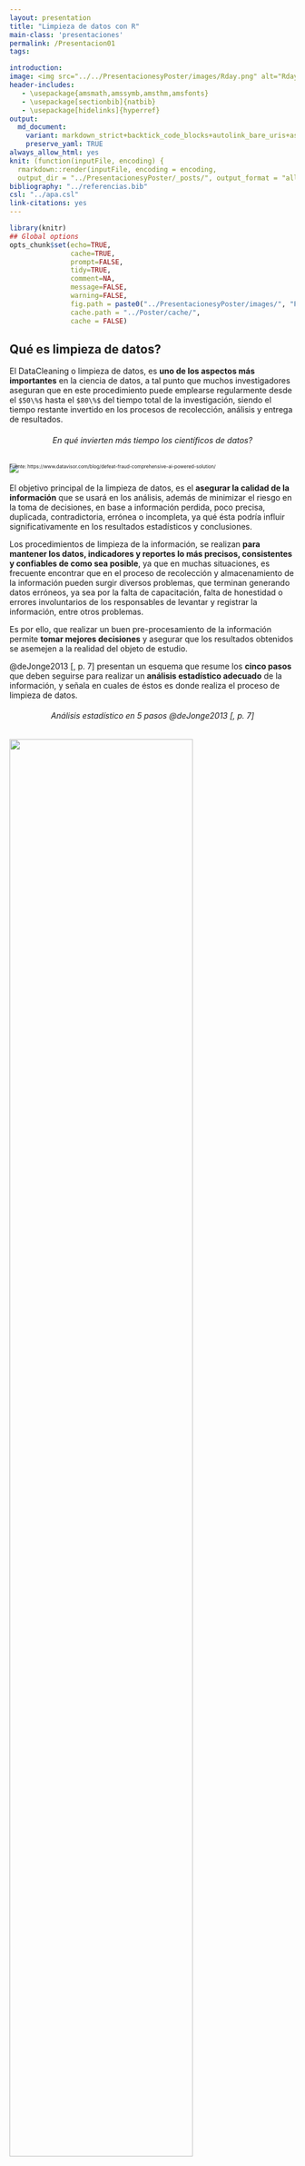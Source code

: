 ```yaml
---
layout: presentation
title: "Limpieza de datos con R"
main-class: 'presentaciones'
permalink: /Presentacion01
tags:

introduction: 
image: <img src="../../PresentacionesyPoster/images/Rday.png" alt="Rday" class="sticky">
header-includes:
   - \usepackage{amsmath,amssymb,amsthm,amsfonts}
   - \usepackage[sectionbib]{natbib}
   - \usepackage[hidelinks]{hyperref}
output:
  md_document:
    variant: markdown_strict+backtick_code_blocks+autolink_bare_uris+ascii_identifiers+tex_math_single_backslash
    preserve_yaml: TRUE
always_allow_html: yes   
knit: (function(inputFile, encoding) {
  rmarkdown::render(inputFile, encoding = encoding,
  output_dir = "../PresentacionesyPoster/_posts/", output_format = "all"  ) })
bibliography: "../referencias.bib"
csl: "../apa.csl"
link-citations: yes
---
```


```r
library(knitr)
## Global options
opts_chunk$set(echo=TRUE,
               cache=TRUE,
               prompt=FALSE,
               tidy=TRUE,
               comment=NA,
               message=FALSE,
               warning=FALSE,
               fig.path = paste0("../PresentacionesyPoster/images/", "Presentacion01"),
               cache.path = "../Poster/cache/",
               cache = FALSE)
```

## Qué es limpieza de datos?

El DataCleaning o limpieza de datos, es **uno de los aspectos más importantes** en la ciencia de datos, a tal punto que muchos investigadores aseguran que en este procedimiento puede emplearse regularmente desde el `$50\%$` hasta el `$80\%$` del tiempo total de la investigación, siendo el tiempo restante invertido en los procesos de recolección, análisis y entrega de resultados.

<h6 align="center"> En qué invierten más tiempo los científicos de datos? </h6> 
![](../PresentacionesyPoster/images/DataCleaning.png)
<p style="font-size: 60%; margin: -1rem auto 1.5rem;"> Fuente: https://www.datavisor.com/blog/defeat-fraud-comprehensive-ai-powered-solution/ </p>

El objetivo principal de la limpieza de datos, es el **asegurar la calidad de la información** que se usará en los análisis, además de minimizar el riesgo en la toma de decisiones, en base a información perdida, poco precisa, duplicada, contradictoria, errónea o incompleta, ya qué ésta podría influir significativamente en los resultados estadísticos y conclusiones. 

Los procedimientos de limpieza de la información, se realizan **para mantener los datos, indicadores y reportes lo más precisos, consistentes y confiables de como sea posible**, ya que en muchas situaciones, es frecuente encontrar que en el proceso de recolección y almacenamiento de la información pueden surgir diversos problemas, que terminan generando datos erróneos, ya sea por la falta de capacitación, falta de honestidad o errores involuntarios de los responsables de levantar y registrar la información, entre otros problemas.

Es por ello, que realizar un buen pre-procesamiento de la información permite **tomar mejores decisiones** y asegurar que los resultados obtenidos se asemejen a la realidad del objeto de estudio.

@deJonge2013[, p. 7] presentan un esquema que resume los **cinco pasos** que deben seguirse para realizar un **análisis estadístico adecuado** de la información, y señala en cuales de éstos es donde realiza el proceso de limpieza de datos.

<h6 align="center"> Análisis estadístico en 5 pasos @deJonge2013[, p. 7] </h6> 
![](../PresentacionesyPoster/images/AnalisisEstadistico.jpg){width=80%}

<button id="Show1" class="btn btn-secondary">Ver lista de librerías de <tt>R</tt></button>
<button id="Hide1" class="btn btn-info">Ocultar lista de librerías de <tt>R</tt></button>
<main id="botoncito1"> 
<h3 data-toc-skip> Lista de librerías </h3> 
<p>Con el fin de realizar el proceso de la limpieza de datos en <tt>R</tt>, se van a emplear los siguientes paquetes</p>

<section class="language-r highlighter-rouge"><section class="highlight"><pre class="highlight"><code><span class="kc">library</span><span class="p">(</span><span class="n">readxl</span><span class="p">)</span><span class="w">  </span><span class="c1"># Permite leer archivos en formato xlsx</span><span class="w">
</span><span class="kc">library</span><span class="p">(</span><span class="n">janitor</span><span class="p">)</span><span class="w">  </span><span class="c1"># Librería especializada en la limpieza de datos</span><span class="w">
</span><span class="kc">library</span><span class="p">(</span><span class="n">dplyr</span><span class="p">)</span><span class="w">  </span><span class="c1"># Librería especializada para la manipulación de datos</span><span class="w">
</span><span class="kc">library</span><span class="p">(</span><span class="n">magrittr</span><span class="p">)</span><span class="w">  </span><span class="c1"># Librería que probee una serie de operadores 'pipe'</span><span class="w">
</span><span class="kc">library</span><span class="p">(</span><span class="n">editrules</span><span class="p">)</span><span class="w">  </span><span class="c1"># Permite crear codiciones para detectar inconsistencias.</span><span class="w">
</span><span class="kc">library</span><span class="p">(</span><span class="n">forcats</span><span class="p">)</span><span class="w">  </span><span class="c1"># Librería para especializada en variables tipo factor.</span><span class="w">
</span><span class="kc">library</span><span class="p">(</span><span class="n">Hmisc</span><span class="p">)</span><span class="w">  </span><span class="c1"># Posee funciones que permite realizar imputaciones.</span><span class="w">
</span><span class="kc">library</span><span class="p">(</span><span class="n">VIM</span><span class="p">)</span><span class="w">  </span><span class="c1"># Posee funciones que permite realizar imputaciones.</span><span class="w">
</span>
</code></pre></section></section>

</main>

```r
options(scipen=999)
library(readxl) # Permite leer archivos en formato xlsx
library(magrittr) # Librería que probee una serie de operadores "pipe"
library(lubridate) # Librería que permite analizar y manipular fechas.
library(dplyr) # Librería especializada para la manipulación de datos
library(janitor) # Librería especializada en la limpieza de datos
library(editrules) # Permite crear codiciones para detectar inconsistencias.
library(forcats) # Librería para especializada en variables tipo factor.
library(Hmisc) # Posee funciones que permite realizar imputaciones.
library(VIM) # Posee funciones que permite realizar imputaciones.
```

### Operador pipe de continuidad %>%
Este operador es una función de adición, el cual va tomando los elementos de izquierda a derecha y los va ejecutando en orden. Para entender el funcionamiento del operador, suponga un conjunto de datos `$x$` y las funciones `$f()$`, `$g()$` y `$h()$`.

Suponga además, que se desea realizar la siguiente operación
`\begin{align*}
f(g(h(x)))
\end{align*}`

entonces, es posible realizar el siguiente procedimiento, en donde se presenta su equivalencia mediante el operador `$\%>\%$`.

<h6 align="center"> Ilustración Operador pipe de continuidad </h6> 
![](../PresentacionesyPoster/images/PipeForward.jpg)

<button id="Show2" class="btn btn-secondary">Ver ejemplo para %>%</button>
<button id="Hide2" class="btn btn-info">Ocultar ejemplo para %>%</button>
<main id="botoncito2"> 
<h3 data-toc-skip> Ejemplo en <tt>R</tt></h3> 
<p> Suponga que $x$ es un vector compuesto por los números $0.3, 3, 0.9$, sea una función $f() = exp()$, una función $g()=abs()$ y una función $h() = log()$. Entonces si se desea calcular la función $f(g(h(x)))$ se tendrá que </p>

<section class="language-r highlighter-rouge"><section class="highlight"><pre class="highlight"><code><span class="c1">### Definimos a una variable X</span><span class="w">
</span><span class="n">x</span><span class="w"> </span><span class="o">&lt;-</span><span class="w"> </span><span class="nf">c</span><span class="p">(</span><span class="m">0.3</span><span class="p">,</span><span class="w"> </span><span class="m">3</span><span class="p">,</span><span class="w"> </span><span class="m">0.9</span><span class="p">)</span><span class="w">

</span><span class="c1">### Se realiza el cálculo de forma convencional</span><span class="w">
</span><span class="nf">exp</span><span class="p">(</span><span class="nf">abs</span><span class="p">(</span><span class="nf">log</span><span class="p">(</span><span class="n">x</span><span class="p">)))</span><span class="w">
</span></code></pre></section></section>

<section class="highlighter-rouge"><section class="highlight"><pre class="highlight"><code>[1] 3.333333 3.000000 1.111111
</code></pre></section></section>

<section class="language-r highlighter-rouge"><section class="highlight"><pre class="highlight"><code><span class="c1">### Se realiza el cálculo mediante el empleo de pipe</span><span class="w">
</span><span class="n">x</span><span class="w"> </span><span class="o">%&gt;%</span><span class="w"> </span><span class="nf">log</span><span class="p">()</span><span class="w"> </span><span class="o">%&gt;%</span><span class="w"> </span><span class="nf">abs</span><span class="p">()</span><span class="w"> </span><span class="o">%&gt;%</span><span class="w"> </span><span class="nf">exp</span><span class="p">()</span><span class="w">
</span></code></pre></section></section>

<section class="highlighter-rouge"><section class="highlight"><pre class="highlight"><code>[1] 3.333333 3.000000 1.111111
</code></pre></section></section>

</main>

```r
### Definimos a una variable X
x <- c(0.3, 3, 0.9)
```

### Operador pipe de asignación compuesta %<>%
Este operador funciona de forma similar al pipe de continuidad `$\%>\%$`, pero con la diferencia, de que luego de realizar las operaciones deseadas, éste reemplaza la variable `$x$` original, por el resultado obtenido mediante la secuencia de funciones que se le aplican a la misma variable `$x$`.

<h6 align="center"> Ilustración operador pipe de asignación compuesta </h6> 
![](../PresentacionesyPoster/images/PipeAssignment.jpg)

<button id="Show3" class="btn btn-secondary">Ver ejemplo para %<>%</button>
<button id="Hide3" class="btn btn-info">Ocultar ejemplo para %<>%</button>
<main id="botoncito3"> 
<h3 data-toc-skip> Ejemplo en <tt>R</tt></h3> 
<p> Suponga al igual que en el ejemplo anterior, $x$ es un vector compuesto por los números $0.3, 3, 0.9$, las funciones $f() = exp()$, $g()=abs()$ y $h() = log()$. Entonces si se desea calcular la función $f(g(h(x)))$ y almacenarla en $x$. </p>

<section class="language-r highlighter-rouge"><section class="highlight"><pre class="highlight"><code><span class="c1">### Se presenta la variable X sin modificar</span><span class="w">
</span><span class="n">x</span><span class="w">
</span></code></pre></section></section>

<section class="highlighter-rouge"><section class="highlight"><pre class="highlight"><code>[1] 0.3 3.0 0.9
</code></pre></section></section>

<section class="language-r highlighter-rouge"><section class="highlight"><pre class="highlight"><code><span class="c1">### Se realiza y almacena el cálculo mediante el empleo de pipe</span><span class="w">
</span><span class="n">x</span><span class="w"> </span><span class="o">%&lt;&gt;%</span><span class="w"> </span><span class="nf">log</span><span class="p">()</span><span class="w"> </span><span class="o">%&gt;%</span><span class="w"> </span><span class="nf">abs</span><span class="p">()</span><span class="w"> </span><span class="o">%&gt;%</span><span class="w"> </span><span class="nf">exp</span><span class="p">()</span><span class="w">

</span><span class="c1">### Se presenta el variable X modificada</span><span class="w">
</span><span class="n">x</span><span class="w">
</span></code></pre></section></section>

<section class="highlighter-rouge"><section class="highlight"><pre class="highlight"><code>[1] 3.333333 3.000000 1.111111
</code></pre></section></section>

</main>

## Datos sin procesar a Datos técnicamente correctos
Los archivos de datos sin procesar, son generalmente bases de datos que pueden **carecer de encabezados**, contener codificación de **caracteres especiales** en los nombres o entradas, tener **errores en la clasificación** del tipos de datos, poseer **ordenes incorrecto** dentro de sus categorías, entre otros.

Estos problemas puede generar inconvenientes al momento de realizar la lectura de los datos, manipular la información, o aplicar análisis estadísticos, podrían arrojar resultados que no son consistentes con la realidad. Por ello se hace necesario usar alguna herramienta que permita **corregir dichos problemas**.

Para presenta procedimientos que permitan solucionar dichos problemas, se emplea la siguiente base de datos, conformada por 10 columnas y 11 filas.

<pre style="font-family: 'Open Sans',sans-serif; margin-bottom: -3rem; margin-top: -3rem;">
<table class="table table-striped" style="width: auto !important; margin-left: auto; margin-right: auto; font-size: 90%;"><thead><tr><th style="text-align:left;">Fecha</th>
<th style="text-align:right;">$ID</th><th style="text-align:right;"># telefono</th><th style="text-align:right;">[Estrato]</th><th style="text-align:right;">MUNICIPIO</th><th style="text-align:right;"></th><th style="text-align:right;">Deuda-vivienda?</th><th style="text-align:right;">Costo_vivienda?</th><th style="text-align:right;">% pagado</th>
<th style="text-align:right;">muni</th></tr></thead><tbody><tr><td style="text-align:right;">15/02/2013</td><td style="text-align:right;">1035869</td><td style="text-align:right;">3124751231</td><td style="text-align:right;">2</td><td style="text-align:right;">La Estrella</td><td style="text-align:right;">NA</td><td style="text-align:right;">No</td><td style="text-align:right;">NaN</td><td style="text-align:right;">NaN</td><td style="text-align:right;">La Estrella</td></tr><tr><td style="text-align:right;">01/05/2013</td><td style="text-align:right;">1035857</td><td style="text-align:right;">1192334</td><td style="text-align:right;">3</td><td style="text-align:right;">Bello</td><td style="text-align:right;">3114800</td><td style="text-align:right;">Sí</td><td style="text-align:right;">728753400</td><td style="text-align:right;">0.29</td><td style="text-align:right;">Bello</td></tr><tr><td style="text-align:right;">7 Mar 14</td><td style="text-align:right;">1007306</td><td style="text-align:right;">3434589</td><td style="text-align:right;">3</td><td style="text-align:right;">La Estrella</td><td style="text-align:right;">3083500</td><td style="text-align:right;">Sí</td><td style="text-align:right;">405147000</td><td style="text-align:right;">0.31</td><td style="text-align:right;">La Estrella</td></tr><tr><td style="text-align:right;">encuestado <br>el 12 01 13</td><td style="text-align:right;">3935563</td><td style="text-align:right;">7005931</td><td style="text-align:right;">4</td><td style="text-align:right;">Hola! :D</td><td style="text-align:right;">630700</td><td style="text-align:right;">NA</td><td style="text-align:right;">-62708000</td><td style="text-align:right;">0.18</td><td style="text-align:right;">Hola! :D</td></tr><tr><td style="text-align:right;">01 05 2013</td><td style="text-align:right;">1035857</td><td style="text-align:right;">1192334</td><td style="text-align:right;">3</td><td style="text-align:right;">Bello</td><td style="text-align:right;">3114800</td><td style="text-align:right;">Sí</td><td style="text-align:right;">728753400</td><td style="text-align:right;">0.29</td><td style="text-align:right;">Bello</td></tr><tr><td style="text-align:right;">15 02 2013</td><td style="text-align:right;">2222985</td><td style="text-align:right;">8660538</td><td style="text-align:right;">10</td><td style="text-align:right;">Sabaneta</td><td style="text-align:right;">Na</td><td style="text-align:right;">Si</td><td style="text-align:right;">3.838e+09</td><td style="text-align:right;">NA</td><td style="text-align:right;">Sabaneta</td></tr><tr><td style="text-align:right;">23/09/2014</td><td style="text-align:right;">3488986</td><td style="text-align:right;">5625266</td><td style="text-align:right;">2</td><td style="text-align:right;">Caldas</td><td style="text-align:right;">3356600</td><td style="text-align:right;">Sí</td><td style="text-align:right;">186855000</td><td style="text-align:right;">0.75</td><td style="text-align:right;">Caldas</td></tr><tr><td style="text-align:right;">2/06/2014</td><td style="text-align:right;">1022146</td><td style="text-align:right;">3979642</td><td style="text-align:right;">2</td><td style="text-align:right;">Caldas</td><td style="text-align:right;">2204800</td><td style="text-align:right;">No responde</td><td style="text-align:right;">NA</td><td style="text-align:right;">0.05</td><td style="text-align:right;">Caldas</td></tr><tr><td style="text-align:right;">encuestado <br>el 15/12/15</td><td style="text-align:right;">39359318</td><td style="text-align:right;">2304725</td><td style="text-align:right;">1</td><td style="text-align:right;">Itagüi</td><td style="text-align:right;">3428900</td><td style="text-align:right;">Sí</td><td style="text-align:right;">539641705</td><td style="text-align:right;"></td><td style="text-align:right;">Itagüi</td></tr><tr><td style="text-align:right;">NA</td><td style="text-align:right;">NA</td><td style="text-align:right;">NA</td><td style="text-align:right;">NA</td><td style="text-align:right;">NA</td><td style="text-align:right;">NA</td><td style="text-align:right;">NA</td><td style="text-align:right;">NA</td><td style="text-align:right;">NA</td><td style="text-align:right;">NA</td></tr><tr><td style="text-align:right;">6 Feb 13</td><td style="text-align:right;">32321157</td><td style="text-align:right;">39522101</td><td style="text-align:right;">3</td><td style="text-align:right;">La Estrella</td><td style="text-align:right;"></td><td style="text-align:right;">Sí</td><td style="text-align:right;">169451000</td><td style="text-align:right;">0.22</td><td style="text-align:right;">La Estrella</td></tr></tbody></table></pre>

```r
library(kableExtra)
library(magrittr)

datos <- data.frame(
  c("15/02/2013", "01/05/2013", "7 Mar 14", "encuestado el 12 01 13", "01 05 2013", "15 02 2013", "23/09/2014", "2/06/2014", "encuestado el 15/12/15", NA, "6 Feb 13"), 
  c(1035869, 1035857, 1007306, 3935563, 1035857, 2222985, 3488986, 1022146, 39359318, NA, 32321157),
  c(3124751231, 1192334, 3434589, 7005931, 1192334, 8660538, 5625266, 3979642, 2304725, NA, 39522101),
  c(2, 3, 3, 3, 4, 10, 2, 2, 1, NA, 3),
  c("La Estrella", "Bello", "La Estrella", "Hola! :D", "Bello", "Sabaneta",
                  "Caldas", "Caldas", "Itagüi", NA, "La Estrella"),
  c(NA, 3114800, 3083500, 630700, 3114800, "Na", 3356600, 2204800, 3428900, NA, ""),
  c("No", "Sí", "Sí", NA, "Sí", "Si", "Sí", "No responde", "Sí", "Sí"),
  c(NaN, 728753400, 405147000, -62708000, 728753400, 3838000000, 186855000, "NA", 539641705, NA, 169451000),
  c(NaN, 0.29, 0.31, 0.18, 0.29, NA, 0.75, 0.05, " ", NA, 0.22),
  c("La Estrella", "Bello", "La Estrella", "Hola! :D", "Bello", "Sabaneta",
                  "Caldas", "Caldas", "Itagüi", NA, "La Estrella"))

colnames(datos) <- c("Fecha", "$ID", "# telefono",	"[Estrato]",	"MUNICIPIO",	" ",	"Deuda-vivienda?", "Costo_vivienda?",	"% pagado", "municipio")

datos %>% 
  kable(format = "html", booktabs = T) %>%
  kable_styling("striped", full_width = F) %>%
  column_spec(1, width = "3cm")
```

Las variables contenidas en la base de datos anterior son:

* **<tt>Fecha</tt>:** Hace referencia a la fecha en la cual se recolectó la información.
* **<tt>ID</tt>:** Hace referencia a un número de identificación de la persona.
* **<tt># de telefono</tt>:** Hace referencia al número de la persona.
* **<tt>Estrato</tt>:** Hace referencia al estrato socioeconómico de la vivienda.
* **<tt>MUNICIPIO</tt>:** Hace referencia al municipio del Valle de Aburrá en donde se encuentra radicada la persona.
* **&nbsp;&nbsp;&nbsp;&nbsp;&nbsp;&nbsp;&nbsp;&nbsp;&nbsp;&nbsp;:** Hace referencia a los ingresos por concepto laboral.
* **<tt>Deuda-vivienda?</tt>:** Hace referencia a las personas que poseen o no deudas de vivienda.
* **<tt>Costo vivienda?</tt>:** Hace referencia al costo total de la vivienda.
* **<tt>% pagado</tt>:** Hace referencia al porcentaje del costo total pagado de la vivienda.
* **<tt>muni</tt>:** Variable duplicada, hace referencia al municipio en donde se encuentra radicada la persona.

Los base de datos presentada, pueden ser descargada desde el siguiente [Link](https://github.com/jouninLRMD/jouninlrmd.github.io/raw/master/Dataset/EjemploLimpieza.xlsx){:target="_blank"}.

### Lectura de datos y pre-visualización de encabezados
Para realizar el proceso de tratamiento de encabezados, <tt>R</tt> **posee diferentes librerías y funciones que permiten corregir estos errores**, entre ellas, la librería <code>dplyr</code> la cual provee una serie de funciones para la manipulación de bases de datos, la librería <code>lubridate</code> para tratar fechas, la librería <code>janitor</code> la cual posee una serie de funciones que sirven para el proceso de limpieza de datos, entre otras.

Para mostrar su empleo, procedemos a cargar la base de datos

<button id="Show4" class="btn btn-secondary">Ver como cargar datos en <tt>R</tt></button>
<button id="Hide4" class="btn btn-info">Ocultar como cargar datos en <tt>R</tt></button>
<main id="botoncito4"> 
<h3 data-toc-skip> Cargar base de datos en linea</h3> 
<p>En este caso habrán dos formas de cargar la base de datos en <tt>R</tt>, la primera es importando los datos de internet en un archivo temporal y luego cargando la base de datos desde el archivo temporal.</p>

```r
temp = tempfile(fileext = ".xlsx") # Crea archivo temporal
URL <- "https://github.com/jouninLRMD/jouninlrmd.github.io/raw/master/Dataset/EjemploLimpieza.xlsx" # URL base de datos
download.file(URL, destfile=temp, mode='wb') # Descarga archivo en el archivo temporal creado
datos <- read_xlsx(temp) # Carga base de datos desde archivo temporal
```

<section class="language-r highlighter-rouge"><section class="highlight"><pre class="highlight"><code><span class="n">temp</span><span class="w"> </span><span class="o">=</span><span class="w"> </span><span class="n">tempfile</span><span class="p">(</span><span class="n">fileext</span><span class="w"> </span><span class="o">=</span><span class="w"> </span><span class="s2">".xlsx"</span><span class="p">)</span><span class="w">  </span><span class="c1"># Crea archivo temporal</span><span class="w">
</span><span class="n">URL</span><span class="w"> </span><span class="o">&lt;-</span><span class="w"> </span><span class="s2">"https://github.com/jouninLRMD/jouninlrmd.github.io/raw/master/Dataset/EjemploLimpieza.xlsx"</span><span class="w">  </span><span class="c1"># URL base de datos</span><span class="w">
</span><span class="n">download.file</span><span class="p">(</span><span class="n">URL</span><span class="p">,</span><span class="w"> </span><span class="n">destfile</span><span class="w"> </span><span class="o">=</span><span class="w"> </span><span class="n">temp</span><span class="p">,</span><span class="w"> </span><span class="n">mode</span><span class="w"> </span><span class="o">=</span><span class="w"> </span><span class="s2">"wb"</span><span class="p">)</span><span class="w">  </span><span class="c1"># Descarga archivo en el archivo temporal creado</span><span class="w">
</span><span class="n">datos</span><span class="w"> </span><span class="o">&lt;-</span><span class="w"> </span><span class="n">read_xlsx</span><span class="p">(</span><span class="n">temp</span><span class="p">)</span><span class="w">  </span><span class="c1"># Carga base de datos desde archivo temporal</span><span class="w">
</span></code></pre></section></section>

<p>Una forma alternativa, será descargar la base de datos en una carpeta del pc, y posteriormente realizando la carga de la base de datos, buscando el fichero en donde se encuentra guardada.</p>

```r
datos <- read_xlsx(file.choose()) # Carga base de datos buscando fichero local
```

<section class="language-r highlighter-rouge"><section class="highlight"><pre class="highlight"><code><span class="n">datos</span><span class="w"> </span><span class="o">&lt;-</span><span class="w"> </span><span class="n">read_xlsx</span><span class="p">(</span><span class="n">file.choose</span><span class="p">())</span><span class="w">  </span><span class="c1"># Carga base de datos buscando fichero local</span><span class="w">
</span></code></pre></section></section>
</main>

Una vez realizada la carga de la base de datos, echamos un vistazo al nombre de los encabezados de cada columna. Para ello empleamos la función <tt>names()</tt>.

```r
datos %>% names() # Muestra nombre de la base de datos
```

En la salida anterior, se observa que dentro de los nombres de la base de datos tenemos, encabezados faltantes, los cuales se identifican por tener tres puntos, seguidos del número de la columna (Por ejemplo ...6). También tenemos caracteres especiales tales como $, #, [, ], %, ?, uso de espacios, guiones "-", y abuso de letras en mayúsculas.

### Establecer encabezados faltantes

Para corregir los problemas encontrados en los encabezados, iniciamos **estableciendo o renombrando** aquellas variables que poseen nombres faltantes, y para ello empleamos la función <tt>rename</tt> de la librería <code>dplyr</code>.

```r
datos %<>% rename(ingresos = "...6") # renombra columna en la base de datos
datos %>% names()
```

### Eliminar caracteres especiales

Para **corregir los caracteres especiales, espacios, guiones y letras mayúsculas**, se emplea la función <tt>clean_names()</tt> de la librería <code>janitor</code>, la cual entre sus funciones permite:

* Analizar las mayúsculas y minúsculas y separadores a un formato consistente.
* Maneja caracteres y espacios especiales.
* Agrega números a nombres duplicados.
* Convierte "%" en "percent" y "#" en "number" para conservar el significado de la variable.

```r
datos %<>% clean_names() # limpia los nombres nombre de la base de datos
datos %>% names()
```

### Corregir tipo y clase de los datos
El tipo y clase de los datos juega un papel importante en el tratamiento de datos, debido a que **su adecuada especificación será la responsable de que el análisis aplicado a la variable sea el adecuado**.

La razón de ésto se debe a que podrían haber dentro de la base de datos, **variables numéricas tratadas como factores, factores tratadas como numéricas, variables ordinales tratadas como si fueran nominales, etc**. Lo cual haría que pueda aplicarse análisis a las variables de forma indebida, por ejemplo, realizar un análisis numérico a una variable que realmente es tipo factor, como es al número de teléfono. 

Para observa las clases que poseen los datos, podemos emplear la función <tt>str()</tt> de la base de <tt>R</tt>, o la función <tt>glimpse()</tt> de la librería <code>dplyr</code>.

```r
datos %>% glimpse() # muestra las clases que poseen los datos
```

De la salida anterior, vemos que solo las variables <tt>municipio</tt>, <tt>deuda_de_vivienda</tt> y <tt>muni</tt> poseen una categoría adecuada, aunque estas variables también podrían ser recodificada a tipo factor.

La variable <tt>fecha</tt> aparece como tipo carácter (character) cuando debería ser tipo fecha (date). Por su parte, las variables <tt>id</tt>, <tt>number_de_telefono</tt> y <tt>estrato</tt> es clasificada como tipo numérica (double) pero éstas representan una cualidad, y por tanto, dichas variables deberían ser de tipo carácter (character).

Similarmente, las variables <tt>ingresos</tt>, <tt>costo_vivienda</tt> y <tt>percent_pagado</tt> aparecen en la salida como de tipo carácter (character) cuando realmente éstas variables son de tipo numérica (double). Lo anterior es causado debido a que entre la información contenida dentro de las variables numéricas, se encuentran valores tales como <code style="color: #ff628c!important">NA</code> y <code style="color: #ff628c!important">NaN</code> los cuales son tomados como valores especiales por el <tt>R</tt> y otros valores tales como <code style="color: #ff628c!important">No responde</code> y <code style="color: #ff628c!important">Na</code>.

**Para convertir una variable de un clase a otra**, existen una serie de funciones básicas en  <tt>R</tt> que permiten hacer dicho procedimiento, estas funciones son

* **<tt>as.numeric()</tt>:** Convierte una variable a tipo numérico (double).
* **<tt>as.logical()</tt>:** Convierte una variable a tipo lógico.
* **<tt>as.integer()</tt>:** Convierte una variable a tipo entero.
* **<tt>as.factor()</tt>:** Convierte una variable a tipo factor.
* **<tt>as.character()</tt>:** Convierte una variable a tipo carácter (character).
* **<tt>as.ordered()</tt>:** Convierte una variable a tipo factor asumiendo un orden o jerarquía entre los niveles.
* **<tt>as.Date()</tt>:** Convierte una variable a tipo fecha.

Cada una de estas funciones toma un objeto <tt>R</tt> e intenta convertirlo a la clase especificada detrás del "as.", en donde, aquellos valores que no se pueden convertir al tipo especificado, <tt>R</tt> los convertirá por defecto a un valor <code style="color: #ff628c!important">NA</code>.

Para corregir la clase de las variables, usaremos la función <tt>mutate()</tt> de la librería <tt>dplyr</tt>, junto a las funciones <tt>as.factor()</tt> y <tt>as.numeric()</tt> de la base de <tt>R</tt> para realizar la conversión de las variables.

```r
### Transformar variables a tipo factor
datos %<>% mutate_at(vars(id, number_telefono, estrato, municipio, deuda_vivienda, muni), as.factor) %>% glimpse()

### Transformar variables a tipo numérico (double)
datos %<>% mutate_at(vars(ingresos, costo_vivienda, percent_pagado), as.numeric) %>% glimpse()
```

Ahora, para **transformar la variable 'fecha' a tipo fecha (date)**, no usaremos la función <tt>as.Date()</tt> de la base de <tt>R</tt> si no que usaremos la librería `lubridate`, dependiendo de la estructura de como se encuentren registradas las fechas.

* **<tt>dmy():</tt>** día-mes-año
* **<tt>mdy():</tt>** mes-día-año
* **<tt>myd():</tt>** mes-año-día
* **<tt>ymd():</tt>** año-mes-día
* **<tt>ydm():</tt>** año-día-mes
* **<tt>dym():</tt>** día-año-mes 

La ventaja que tiene usar las funciones de la librería `lubridate` respecto a la función <tt>as.Date()</tt>, radica en que dichas funciones transforma las fechas almacenadas en vectores numéricos y de caracteres en objetos tipo (date), sin importar que éstas contengan caracteres adicionales a las de fecha planteada.

Al analizar las entradas que hay en la variable <tt>fecha</tt>, evidenciamos que éstas poseen la estructura día-mes-año, por tanto se debe emplear la función <tt>dmy()</tt> de la librería `lubridate` para realizar la transformación. Además empleamos la función <tt>mutate_at</tt> de la librería `dplyr`.

```r
### Transformar variables a tipo fecha (date)
datos %<>% mutate_at(vars(fecha), dmy) %>% glimpse()
```

De la salida anterior, se aprecia que ya todas las variables se encuentran debidamente codificadas, logrando así, junto con los procedimientos anteriores **obtener un conjunto de datos técnicamente correcto**.

<pre style="font-family: 'Open Sans',sans-serif; margin-bottom: -3rem; margin-top: -3rem;">
<table class="table table-striped" style="width: auto !important; margin-left: auto; margin-right: auto; font-size: 90%;"><thead><tr><th style="text-align:left;">fecha</th>
<th style="text-align:right;">id</th><th style="text-align:right;">number_telefono</th><th style="text-align:right;">estrato</th><th style="text-align:right;">municipio</th><th style="text-align:right;">ingresos</th><th style="text-align:right;">deuda_vivienda</th><th style="text-align:right;">costo_vivienda</th><th style="text-align:right;">percent_pagado</th><th style="text-align:right;">muni</th></tr></thead><tbody><tr><td style="text-align:right;">2013-02-15</td><td style="text-align:right;">1035869</td><td style="text-align:right;">3124751231</td><td style="text-align:right;">2</td><td style="text-align:right;">La Estrella</td><td style="text-align:right;">NA</td><td style="text-align:right;">No</td><td style="text-align:right;">NaN</td><td style="text-align:right;">NaN</td><td style="text-align:right;">La Estrella</td></tr><tr><td style="text-align:right;">2013-05-01</td><td style="text-align:right;">1035857</td><td style="text-align:right;">1192334</td><td style="text-align:right;">3</td><td style="text-align:right;">Bello</td><td style="text-align:right;">3114800</td><td style="text-align:right;">Sí</td><td style="text-align:right;">728753400</td><td style="text-align:right;">0.29</td><td style="text-align:right;">Bello</td></tr><tr><td style="text-align:right;">2014-03-07</td><td style="text-align:right;">1007306</td><td style="text-align:right;">3434589</td><td style="text-align:right;">3</td><td style="text-align:right;">La Estrella</td><td style="text-align:right;">3083500</td><td style="text-align:right;">Sí</td><td style="text-align:right;">405147000</td><td style="text-align:right;">0.31</td><td style="text-align:right;">La Estrella</td></tr><tr><td style="text-align:right;">2013-01-12</td><td style="text-align:right;">3935563</td><td style="text-align:right;">7005931</td><td style="text-align:right;">4</td><td style="text-align:right;">Hola! :D</td><td style="text-align:right;">630700</td><td style="text-align:right;">NA</td><td style="text-align:right;">-62708000</td><td style="text-align:right;">0.18</td><td style="text-align:right;">Hola! :D</td></tr><tr><td style="text-align:right;">2013-05-01</td><td style="text-align:right;">1035857</td><td style="text-align:right;">1192334</td><td style="text-align:right;">3</td><td style="text-align:right;">Bello</td><td style="text-align:right;">3114800</td><td style="text-align:right;">Sí</td><td style="text-align:right;">728753400</td><td style="text-align:right;">0.29</td><td style="text-align:right;">Bello</td></tr><tr><td style="text-align:right;">2013-02-15</td><td style="text-align:right;">2222985</td><td style="text-align:right;">8660538</td><td style="text-align:right;">10</td><td style="text-align:right;">Sabaneta</td><td style="text-align:right;">NA</td><td style="text-align:right;">Si</td><td style="text-align:right;">3.838e+09</td><td style="text-align:right;">NA</td><td style="text-align:right;">Sabaneta</td></tr><tr><td style="text-align:right;">2014-09-23</td><td style="text-align:right;">3488986</td><td style="text-align:right;">5625266</td><td style="text-align:right;">2</td><td style="text-align:right;">Caldas</td><td style="text-align:right;">3356600</td><td style="text-align:right;">Sí</td><td style="text-align:right;">186855000</td><td style="text-align:right;">0.75</td><td style="text-align:right;">Caldas</td></tr><tr><td style="text-align:right;">2014-06-02</td><td style="text-align:right;">1022146</td><td style="text-align:right;">3979642</td><td style="text-align:right;">2</td><td style="text-align:right;">Caldas</td><td style="text-align:right;">2204800</td><td style="text-align:right;">No responde</td><td style="text-align:right;">NA</td><td style="text-align:right;">0.05</td><td style="text-align:right;">Caldas</td></tr><tr><td style="text-align:right;">2015-12-15</td><td style="text-align:right;">39359318</td><td style="text-align:right;">2304725</td><td style="text-align:right;">1</td><td style="text-align:right;">Itagüi</td><td style="text-align:right;">3428900</td><td style="text-align:right;">Sí</td><td style="text-align:right;">539641705</td><td style="text-align:right;">NA</td><td style="text-align:right;">Itagüi</td></tr><tr><td style="text-align:right;">NA</td><td style="text-align:right;">NA</td><td style="text-align:right;">NA</td><td style="text-align:right;">NA</td><td style="text-align:right;">NA</td><td style="text-align:right;">NA</td><td style="text-align:right;">NA</td><td style="text-align:right;">NA</td><td style="text-align:right;">NA</td><td style="text-align:right;">NA</td></tr><tr><td style="text-align:right;">2013-02-06</td><td style="text-align:right;">32321157</td><td style="text-align:right;">39522101</td><td style="text-align:right;">3</td><td style="text-align:right;">La Estrella</td><td style="text-align:right;">NA</td><td style="text-align:right;">Sí</td><td style="text-align:right;">169451000</td><td style="text-align:right;">0.22</td><td style="text-align:right;">La Estrella</td></tr></tbody></table></pre>

## Datos técnicamente correctos a datos consistentes

Los datos consistentes **son la etapa en la que el conjunto de observaciones están listos** para la realización de inferencia estadística. Éstos datos son los que se asumen como punto de partida en la mayoría de las teorías estadísticas, aunque **en la práctica no siempre se emplean éstos**, si no que usan datos sin procesar o técnicamente correctos.

Aunque es posible emplear datos sin procesar o técnicamente correcto para realizar inferencia estadística, el evadir el paso de llevar los datos a su forma consistente, puede tener una seria influencia en los resultados estadísticos, puesto que **la detección, verificación, corrección e imputación de datos, puede brindar información valiosa** en los análisis realizados o en la interpretación de los mismos.

### Detección de datos faltantes
La detección de datos faltantes radica en localizar para cada variable, si se encuentran casillas vacías, valores especiales, tales como <code style="color: #ff628c!important">Na, NaN</code> o <code style="color: #ff628c!important">NULL</code>.

* **<code style="color: #ff628c!important">NA</code> (Not Available):** Es un carácter especial para indicar valores perdidos. Éstos pueden ser detectados en <tt>R</tt> mediante la función <tt>is.na()</tt>.
* **<code style="color: #ff628c!important">NaN</code> (Not a number):** Es un carácter especial para datos de clase numérica, para indicar un valor asociado a un cálculo cuyo resultado es desconocido, el cual seguramente no es un número. Este puede obtenerse mediante operaciones tales como `$0/0$`, `$Inf/Inf$`, `$Inf-Inf$`. Éstos pueden ser detectados en <tt>R</tt> mediante la función <tt>is.nan()</tt>, aunque también son detectados por la función <tt>is.na()</tt>.
* **<code style="color: #ff628c!important">NULL</code>:** Es un carácter especial para indicar valores indefinidos o indicar la no existencia de valor dentro de la base de datos o de una entrada de la misma. Éstos pueden ser detectados en <tt>R</tt> mediante la función <tt>is.null()</tt>.

Para detectar aquellas filas que se encuentren faltantes dentro de una base de datos, podemos usar una combinación entre las funciones <tt>apply()</tt>, <tt>which()</tt>, tal como se muestra en la siguiente linea de código, adicionando las funciones <tt>is.na()</tt> e <tt>is.null()</tt>, dentro de la función <tt>which()</tt>.

```r
## Detectar NA, NaN y NULL dentro de la base de datos
# Se agrega "NA" y "Na" y "NaN" debido a que hay entradas que poseen
# estas categorías como niveles del factor
faltantes <- apply(X = datos, MARGIN = 2, FUN = function(x) which(is.na(x) | is.null(x) | x == "Na" | x == "NA" | x == "NaN")) # se pueden agregar más caracteres
faltantes
```

De la salida anterior se observa que en todas las variables aparece con valores faltantes la fila número `$10$`. Adicionalmente, se aprecian valores `$NA$` para las variables <tt>municipio</tt>, <tt>ingresos</tt>, <tt>deuda_vivienda</tt>, <tt>costo_vivienda</tt>, <tt>percent_pagado</tt> y <tt>muni</tt>, en donde celdas similares se encontrarán en el proceso de verificación de datos. 

<pre style="font-family: 'Open Sans',sans-serif; margin-bottom: -3rem; margin-top: -3rem;">
<table class="table table-striped" style="width: auto !important; margin-left: auto; margin-right: auto; font-size: 90%;"><thead><tr><th style="text-align:left;">fecha</th>
<th style="text-align:right;">id</th><th style="text-align:right;">number_telefono</th><th style="text-align:right;">estrato</th><th style="text-align:right;">municipio</th><th style="text-align:right;">ingresos</th><th style="text-align:right;">deuda_vivienda</th><th style="text-align:right;">costo_vivienda</th><th style="text-align:right;">percent_pagado</th><th style="text-align:right;">muni</th></tr></thead><tbody><tr><td style="text-align:right;">2013-02-15</td><td style="text-align:right;">1035869</td><td style="text-align:right;">3124751231</td><td style="text-align:right;">2</td><td style="text-align:right;">La Estrella</td><td style="text-align:right;"><span style="border-radius: 4px; padding-right: 4px; padding-left: 4px; background-color: #974c55 !important;">NA</span></td><td style="text-align:right;">No</td><td style="text-align:right;"><span style="border-radius: 4px; padding-right: 4px; padding-left: 4px; background-color: #974c55 !important;">NaN</span></td><td style="text-align:right;"><span style="border-radius: 4px; padding-right: 4px; padding-left: 4px; background-color: #974c55 !important;">NaN</span></td><td style="text-align:right;">La Estrella</td></tr><tr><td style="text-align:right;">2013-05-01</td><td style="text-align:right;">1035857</td><td style="text-align:right;">1192334</td><td style="text-align:right;">3</td><td style="text-align:right;">Bello</td><td style="text-align:right;">3114800</td><td style="text-align:right;">Sí</td><td style="text-align:right;">728753400</td><td style="text-align:right;">0.29</td><td style="text-align:right;">Bello</td></tr><tr><td style="text-align:right;">2014-03-07</td><td style="text-align:right;">1007306</td><td style="text-align:right;">3434589</td><td style="text-align:right;">3</td><td style="text-align:right;">La Estrella</td><td style="text-align:right;">3083500</td><td style="text-align:right;">Sí</td><td style="text-align:right;">405147000</td><td style="text-align:right;">0.31</td><td style="text-align:right;">La Estrella</td></tr><tr><td style="text-align:right;">2013-01-12</td><td style="text-align:right;">3935563</td><td style="text-align:right;">7005931</td><td style="text-align:right;">4</td><td style="text-align:right;">Hola! :D</td><td style="text-align:right;">630700</td><td style="text-align:right;"><span style="border-radius: 4px; padding-right: 4px; padding-left: 4px; background-color: #974c55 !important;">NA</span></td><td style="text-align:right;">-62708000</td><td style="text-align:right;">0.18</td><td style="text-align:right;">Hola! :D</td></tr><tr><td style="text-align:right;">2013-05-01</td><td style="text-align:right;">1035857</td><td style="text-align:right;">1192334</td><td style="text-align:right;">3</td><td style="text-align:right;">Bello</td><td style="text-align:right;">3114800</td><td style="text-align:right;">Sí</td><td style="text-align:right;">728753400</td><td style="text-align:right;">0.29</td><td style="text-align:right;">Bello</td></tr><tr><td style="text-align:right;">2013-02-15</td><td style="text-align:right;">2222985</td><td style="text-align:right;">8660538</td><td style="text-align:right;">10</td><td style="text-align:right;">Sabaneta</td><td style="text-align:right;"><span style="border-radius: 4px; padding-right: 4px; padding-left: 4px; background-color: #974c55 !important;">NA</span></td><td style="text-align:right;">Si</td><td style="text-align:right;">3.838e+09</td><td style="text-align:right;"><span style="border-radius: 4px; padding-right: 4px; padding-left: 4px; background-color: #974c55 !important;">NA</span></td><td style="text-align:right;">Sabaneta</td></tr><tr><td style="text-align:right;">2014-09-23</td><td style="text-align:right;">3488986</td><td style="text-align:right;">5625266</td><td style="text-align:right;">2</td><td style="text-align:right;">Caldas</td><td style="text-align:right;">3356600</td><td style="text-align:right;">Sí</td><td style="text-align:right;">186855000</td><td style="text-align:right;">0.75</td><td style="text-align:right;">Caldas</td></tr><tr><td style="text-align:right;">2014-06-02</td><td style="text-align:right;">1022146</td><td style="text-align:right;">3979642</td><td style="text-align:right;">2</td><td style="text-align:right;">Caldas</td><td style="text-align:right;">2204800</td><td style="text-align:right;">No responde</td><td style="text-align:right;"><span style="border-radius: 4px; padding-right: 4px; padding-left: 4px; background-color: #974c55 !important;">NA</span></td><td style="text-align:right;">0.05</td><td style="text-align:right;">Caldas</td></tr><tr><td style="text-align:right;">2015-12-15</td><td style="text-align:right;">39359318</td><td style="text-align:right;">2304725</td><td style="text-align:right;">1</td><td style="text-align:right;">Itagüi</td><td style="text-align:right;">3428900</td><td style="text-align:right;">Sí</td><td style="text-align:right;">539641705</td><td style="text-align:right;"><span style="border-radius: 4px; padding-right: 4px; padding-left: 4px; background-color: #974c55 !important;">NA</span></td><td style="text-align:right;">Itagüi</td></tr><tr><td style="text-align:right;"><span style="border-radius: 4px; padding-right: 4px; padding-left: 4px; background-color: #974c55 !important;">NA</span></td><td style="text-align:right;"><span style="border-radius: 4px; padding-right: 4px; padding-left: 4px; background-color: #974c55 !important;">NA</span></td><td style="text-align:right;"><span style="border-radius: 4px; padding-right: 4px; padding-left: 4px; background-color: #974c55 !important;">NA</span></td><td style="text-align:right;"><span style="border-radius: 4px; padding-right: 4px; padding-left: 4px; background-color: #974c55 !important;">NA</span></td><td style="text-align:right;"><span style="border-radius: 4px; padding-right: 4px; padding-left: 4px; background-color: #974c55 !important;">NA</span></td><td style="text-align:right;"><span style="border-radius: 4px; padding-right: 4px; padding-left: 4px; background-color: #974c55 !important;">NA</span></td><td style="text-align:right;"><span style="border-radius: 4px; padding-right: 4px; padding-left: 4px; background-color: #974c55 !important;">NA</span></td><td style="text-align:right;"><span style="border-radius: 4px; padding-right: 4px; padding-left: 4px; background-color: #974c55 !important;">NA</span></td><td style="text-align:right;"><span style="border-radius: 4px; padding-right: 4px; padding-left: 4px; background-color: #974c55 !important;">NA</span></td><td style="text-align:right;"><span style="border-radius: 4px; padding-right: 4px; padding-left: 4px; background-color: #974c55 !important;">NA</span></td></tr><tr><td style="text-align:right;">2013-02-06</td><td style="text-align:right;">32321157</td><td style="text-align:right;">39522101</td><td style="text-align:right;">3</td><td style="text-align:right;">La Estrella</td><td style="text-align:right;"><span style="border-radius: 4px; padding-right: 4px; padding-left: 4px; background-color: #974c55 !important;">NA</span></td><td style="text-align:right;">Sí</td><td style="text-align:right;">169451000</td><td style="text-align:right;">0.22</td><td style="text-align:right;">La Estrella</td></tr></tbody></table></pre>

### Verificación de datos
El objetivo de esta fase, consta en observar si hay algún tipo de **restricciones en los datos que está siendo violadas**, tales como inconsistencias en variables que está limitada a valores no negativos, variables que deben encontrarse en un rango determinado, variables de respuesta cerrada que poseen un registro por fuera del rango de respuestas, problemas debidos al acento (tildes, virgulillas, etc), entre otras.

Por tanto, se hace necesario **localizar por columna**, los valores que presenten inconsistencias, y que sepamos poseen restricciones en sus respuestas. En la base de datos que poseemos, tenemos las siguientes restricciones.

* **<tt>estrato</tt>:** Es una variable categórica, sus valores deben encontrarse entre 1 y 6.
* **<tt>municipio</tt>:** Es una variable categórica, sus valores están restringidos a los municipios del Valle de Aburrá. 
* **<tt>ingreso</tt>:** Es una variable numérica, no puede contener valores negativos.
* **<tt>deuda_vivienda</tt>:** Es una variable categórica, sus respuestas deberían ser Sí o No.
* **<tt>costo_vivienda</tt>:** Es una variable numérica, no puede contener valores negativos.
* **<tt>percent_pagado</tt>:** Es una variable numérica, sus valores deben encontrarse entre 0 y 1.
* **<tt>muni</tt>:** Es una variable categórica, sus valores están restringidos a los municipios del Valle de Aburrá. 

Para realizar tal proceso de verificación se debe realizar la localización de aquellos valores que presenten inconsistencias, en donde, **inicialmente deben establecerse las restricciones** que posee la base de datos, y para ellos pueden emplearse las funciones <tt>editset()</tt> y <tt>violatedEdits()</tt> de la librería <code>editrules</code>

```r
## Creamos conjunto de condiciones que deben cumplirse
# condiciones para variables categóricas
CondC <- editset(c("estrato %in% 1:6", 
               "municipio %in% c('Barbosa', 'Girardota', 'Copacabana', 'Bello', 'Medellín', 'Envigado', 'Itagüi', 'Sabaneta', 'La Estrella', 'Caldas')",
               "deuda_vivienda %in% c('Sí', 'No')",
               "muni %in% c('Barbosa', 'Girardota', 'Copacabana', 'Bello', 'Medellín', 'Envigado', 'Itagüi', 'Sabaneta', 'La Estrella', 'Caldas')"))
CondC

# Condiciones para variables númericas
CondN <-  editset(c("ingresos > 0",
                    "costo_vivienda > 0",
                    "percent_pagado >= 0",
                    "percent_pagado <= 1"))
CondN

# Presentamos donde ocurren dichas violaciones
Errores <- violatedEdits(c(CondC, CondN), datos)
Errores
```

```r
# Presentamos de forma gráfica donde se cometen errores
plot(Errores)
```

![](../PresentacionesyPoster/images/Presentacion01unnamed-chunk-13-1.jpg)

En la imagen anterior se presentan dos gráficos. El gráfico superior muestra **cuales son las condiciones que más se están violando**, en donde se aprecia que la condición <tt>dat1</tt>, es la que tiene una mayor porcentaje de errores, con un poco más del `$35\%$` de las violaciones de la base de datos. Cabe anotar que en el caso de variables categóricas, **los <code style="color: #ff628c!important">NA</code> son contados como una violación** debido a que éstas son tomadas como una categoría y no como un valor faltante. En el gráfico inferior muestra **cuantas filas contienen <code style="color: #ff628c!important">NA</code>, <code style="color: #ff628c!important">NaN</code> o violaciones a las condiciones establecidas**, y señala cuantas filas no poseen ningún tipo de violación.

Para localizar la fila en donde se realizan violaciones en cada variable, podemos emplear la función <tt>localizeErrors()</tt> de la librería <code>editrules</code> seguida de una combinación entre las funciones <tt>apply()</tt> y <tt>which()</tt>, de la forma

```r
# Localiza y muestra por variable las violaciones
loc <- localizeErrors(c(CondC, CondN), datos) %$% adapt
apply(X = loc, MARGIN = 2, FUN = function(x) which(x == TRUE))
```

De la salida anterior, observamos que hay violaciones en la entrada `$5$` y `$10$` de la variable <tt>estrato</tt>, en las entradas `$4, 9$` y `$10$` de la variable <tt>municipio</tt>, etc, etc, etc. Cabe anotar que todos los valores faltantes también son detectados por el proceso de verificación de datos.

<pre style="font-family: 'Open Sans',sans-serif; margin-bottom: -3rem; margin-top: -3rem;">
<table class="table table-striped" style="width: auto !important; margin-left: auto; margin-right: auto; font-size: 90%;"><thead><tr><th style="text-align:left;">fecha</th>
<th style="text-align:right;">id</th><th style="text-align:right;">number_telefono</th><th style="text-align:right;">estrato</th><th style="text-align:right;">municipio</th><th style="text-align:right;">ingresos</th><th style="text-align:right;">deuda_vivienda</th><th style="text-align:right;">costo_vivienda</th><th style="text-align:right;">percent_pagado</th><th style="text-align:right;">muni</th></tr></thead><tbody><tr><td style="text-align:right;">2013-02-15</td><td style="text-align:right;">1035869</td><td style="text-align:right;">3124751231</td><td style="text-align:right;">2</td><td style="text-align:right;">La Estrella</td><td style="text-align:right;"><span style="border-radius: 4px; padding-right: 4px; padding-left: 4px; background-color: #974c55 !important;">NA</span></td><td style="text-align:right;">No</td><td style="text-align:right;"><span style="border-radius: 4px; padding-right: 4px; padding-left: 4px; background-color: #974c55 !important;">NaN</span></td><td style="text-align:right;"><span style="border-radius: 4px; padding-right: 4px; padding-left: 4px; background-color: #974c55 !important;">NaN</span></td><td style="text-align:right;">La Estrella</td></tr><tr><td style="text-align:right;">2013-05-01</td><td style="text-align:right;">1035857</td><td style="text-align:right;">1192334</td><td style="text-align:right;">3</td><td style="text-align:right;">Bello</td><td style="text-align:right;">3114800</td><td style="text-align:right;">Sí</td><td style="text-align:right;">728753400</td><td style="text-align:right;">0.29</td><td style="text-align:right;">Bello</td></tr><tr><td style="text-align:right;">2014-03-07</td><td style="text-align:right;">1007306</td><td style="text-align:right;">3434589</td><td style="text-align:right;">3</td><td style="text-align:right;">La Estrella</td><td style="text-align:right;">3083500</td><td style="text-align:right;">Sí</td><td style="text-align:right;">405147000</td><td style="text-align:right;">0.31</td><td style="text-align:right;">La Estrella</td></tr><tr><td style="text-align:right;">2013-01-12</td><td style="text-align:right;">3935563</td><td style="text-align:right;">7005931</td><td style="text-align:right;">4</td><td style="text-align:right;"><span style="border-radius: 4px; padding-right: 4px; padding-left: 4px; background-color: #974c55 !important;">Hola! :D</span></td><td style="text-align:right;">630700</td><td style="text-align:right;"><span style="border-radius: 4px; padding-right: 4px; padding-left: 4px; background-color: #974c55 !important;">NA</span></td><td style="text-align:right;"><span style="border-radius: 4px; padding-right: 4px; padding-left: 4px; background-color: #974c55 !important;">-62708000</span></td><td style="text-align:right;">0.18</td><td style="text-align:right;"><span style="border-radius: 4px; padding-right: 4px; padding-left: 4px; background-color: #974c55 !important;">Hola! :D</span></td></tr><tr><td style="text-align:right;">2013-05-01</td><td style="text-align:right;">1035857</td><td style="text-align:right;">1192334</td><td style="text-align:right;">3</td><td style="text-align:right;">Bello</td><td style="text-align:right;">3114800</td><td style="text-align:right;">Sí</td><td style="text-align:right;">728753400</td><td style="text-align:right;">0.29</td><td style="text-align:right;">Bello</td></tr><tr><td style="text-align:right;">2013-02-15</td><td style="text-align:right;">2222985</td><td style="text-align:right;">8660538</td><td style="text-align:right;"><span style="border-radius: 4px; padding-right: 4px; padding-left: 4px; background-color: #974c55 !important;">10</span></td><td style="text-align:right;">Sabaneta</td><td style="text-align:right;"><span style="border-radius: 4px; padding-right: 4px; padding-left: 4px; background-color: #974c55 !important;">NA</span></td><td style="text-align:right;"><span style="border-radius: 4px; padding-right: 4px; padding-left: 4px; background-color: #974c55 !important;">Si</span></td><td style="text-align:right;">3.838e+09</td><td style="text-align:right;"><span style="border-radius: 4px; padding-right: 4px; padding-left: 4px; background-color: #974c55 !important;">NA</span></td><td style="text-align:right;">Sabaneta</td></tr><tr><td style="text-align:right;">2014-09-23</td><td style="text-align:right;">3488986</td><td style="text-align:right;">5625266</td><td style="text-align:right;">2</td><td style="text-align:right;">Caldas</td><td style="text-align:right;">3356600</td><td style="text-align:right;">Sí</td><td style="text-align:right;">186855000</td><td style="text-align:right;">0.75</td><td style="text-align:right;">Caldas</td></tr><tr><td style="text-align:right;">2014-06-02</td><td style="text-align:right;">1022146</td><td style="text-align:right;">3979642</td><td style="text-align:right;">2</td><td style="text-align:right;">Caldas</td><td style="text-align:right;">2204800</td><td style="text-align:right;"><span style="border-radius: 4px; padding-right: 4px; padding-left: 4px; background-color: #974c55 !important;">No responde</span></td><td style="text-align:right;"><span style="border-radius: 4px; padding-right: 4px; padding-left: 4px; background-color: #974c55 !important;">NA</span></td><td style="text-align:right;">0.05</td><td style="text-align:right;">Caldas</td></tr><tr><td style="text-align:right;">2015-12-15</td><td style="text-align:right;">39359318</td><td style="text-align:right;">2304725</td><td style="text-align:right;">1</td><td style="text-align:right;">Itagüi</td><td style="text-align:right;">3428900</td><td style="text-align:right;">Sí</td><td style="text-align:right;">539641705</td><td style="text-align:right;"><span style="border-radius: 4px; padding-right: 4px; padding-left: 4px; background-color: #974c55 !important;">NA</span></td><td style="text-align:right;">Itagüi</td></tr><tr><td style="text-align:right;"><span style="border-radius: 4px; padding-right: 4px; padding-left: 4px; background-color: #974c55 !important;">NA</span></td><td style="text-align:right;"><span style="border-radius: 4px; padding-right: 4px; padding-left: 4px; background-color: #974c55 !important;">NA</span></td><td style="text-align:right;"><span style="border-radius: 4px; padding-right: 4px; padding-left: 4px; background-color: #974c55 !important;">NA</span></td><td style="text-align:right;"><span style="border-radius: 4px; padding-right: 4px; padding-left: 4px; background-color: #974c55 !important;">NA</span></td><td style="text-align:right;"><span style="border-radius: 4px; padding-right: 4px; padding-left: 4px; background-color: #974c55 !important;">NA</span></td><td style="text-align:right;"><span style="border-radius: 4px; padding-right: 4px; padding-left: 4px; background-color: #974c55 !important;">NA</span></td><td style="text-align:right;"><span style="border-radius: 4px; padding-right: 4px; padding-left: 4px; background-color: #974c55 !important;">NA</span></td><td style="text-align:right;"><span style="border-radius: 4px; padding-right: 4px; padding-left: 4px; background-color: #974c55 !important;">NA</span></td><td style="text-align:right;"><span style="border-radius: 4px; padding-right: 4px; padding-left: 4px; background-color: #974c55 !important;">NA</span></td><td style="text-align:right;"><span style="border-radius: 4px; padding-right: 4px; padding-left: 4px; background-color: #974c55 !important;">NA</span></td></tr><tr><td style="text-align:right;">2013-02-06</td><td style="text-align:right;">32321157</td><td style="text-align:right;">39522101</td><td style="text-align:right;">3</td><td style="text-align:right;">La Estrella</td><td style="text-align:right;"><span style="border-radius: 4px; padding-right: 4px; padding-left: 4px; background-color: #974c55 !important;">NA</span></td><td style="text-align:right;">Sí</td><td style="text-align:right;">169451000</td><td style="text-align:right;">0.22</td><td style="text-align:right;">La Estrella</td></tr></tbody></table></pre>

### Identificación de outlier
Para definir un outlier o dato atípico existe una gran cantidad de definiciones, pero en general puede entenderse como observaciones que pueden parecer anormales o extremas en un conjunto de datos, los cuales **pueden afectar significativamente la inferencia estadística** realizada.

Similarmente, existen diferentes metodologías para determinar datos atípicos, en donde, **la mayoría dependen de los estimadores insesgados asociados a la distribución de probabilidades** que presenta mejor ajuste al conjunto de observaciones.

En el caso en el cual no se conoce las distribuciones de probabilidad, pero se observa que **los datos son más o menos unimodales y distribuidos simétricamente**, puede emplearse el método de caja y bigotes de @Tukey1978 para detección de datos atípicos.

En este método se emplean estadísticos de orden no paramétricos, para calcular un gráfico de caja y bigotes, con el fin de visualizar los datos atípicos que se encuentren por encima y por debajo de `$1.5$` veces el rango intercuartílico.

<h6 align="center"> Gráfico de caja y bigotes </h6> 
![](../PresentacionesyPoster/images/BoxPlot.jpg)
En <tt>R</tt> dicho gráfico puede realizarse mediante la función <tt>boxplot()</tt>, mientras que, los valores atípicos o la fila asociada dichos valores atípicos pueden ser calculados con la siguiente función.

<button id="Show5" class="btn btn-secondary">Ver función Outliers</button>
<button id="Hide5" class="btn btn-info">Ocultar función Outliers</button>
<main id="botoncito5"> 
<h3 data-toc-skip> Creación de función Outliers</h3> 
<p> Creo la función ya que no encontré una función que lo hiciera :D </p>
<section class="language-r highlighter-rouge"><section class="highlight"><pre class="highlight"><code><span class="c1"># Función para extraer valores atípicos de variables numéricas</span><span class="w">
</span><span class="n">Outliers</span><span class="w"> </span><span class="o">&lt;-</span><span class="w"> </span><span class="k">function</span><span class="p">(</span><span class="n">data</span><span class="p">,</span><span class="w"> </span><span class="n">row</span><span class="w"> </span><span class="o">=</span><span class="w"> </span><span class="kc">TRUE</span><span class="p">)</span><span class="w"> </span><span class="p">{</span><span class="w">
    </span><span class="k">if</span><span class="w"> </span><span class="p">(</span><span class="o">!</span><span class="n">require</span><span class="p">(</span><span class="n">magrittr</span><span class="p">))</span><span class="w"> 
        </span><span class="n">install.packages</span><span class="p">(</span><span class="s2">"magrittr"</span><span class="p">)</span><span class="w">
    </span><span class="k">if</span><span class="w"> </span><span class="p">(</span><span class="o">!</span><span class="n">require</span><span class="p">(</span><span class="n">dplyr</span><span class="p">))</span><span class="w"> 
        </span><span class="n">install.packages</span><span class="p">(</span><span class="s2">"dplyr"</span><span class="p">)</span><span class="w">
    </span><span class="n">require</span><span class="p">(</span><span class="n">magrittr</span><span class="p">)</span><span class="w">
    </span><span class="n">require</span><span class="p">(</span><span class="n">dplyr</span><span class="p">)</span><span class="w">
    </span><span class="n">vars</span><span class="w"> </span><span class="o">&lt;-</span><span class="w"> </span><span class="n">data</span><span class="w"> </span><span class="o">%&gt;%</span><span class="w"> </span><span class="n">select_if</span><span class="p">(</span><span class="n">is.numeric</span><span class="p">)</span><span class="w"> </span><span class="o">%&gt;%</span><span class="w"> </span><span class="nf">names</span><span class="p">()</span><span class="w">
    </span><span class="k">if</span><span class="w"> </span><span class="p">(</span><span class="n">row</span><span class="w"> </span><span class="o">!=</span><span class="w"> </span><span class="kc">TRUE</span><span class="w"> </span><span class="o">&amp;</span><span class="w"> </span><span class="n">row</span><span class="w"> </span><span class="o">!=</span><span class="w"> </span><span class="kc">FALSE</span><span class="p">)</span><span class="w"> 
        </span><span class="n">stop</span><span class="p">(</span><span class="s2">"row argument must be equal to TRUE or FALSE"</span><span class="p">)</span><span class="w">
    </span><span class="n">aux</span><span class="w"> </span><span class="o">&lt;-</span><span class="w"> </span><span class="k">function</span><span class="p">(</span><span class="n">data</span><span class="p">,</span><span class="w"> </span><span class="n">vars</span><span class="p">)</span><span class="w"> </span><span class="p">{</span><span class="w">
        </span><span class="n">Outlier</span><span class="w"> </span><span class="o">&lt;-</span><span class="w"> </span><span class="n">data</span><span class="w"> </span><span class="o">%&gt;%</span><span class="w"> </span><span class="n">select</span><span class="p">(</span><span class="n">vars</span><span class="p">)</span><span class="w"> </span><span class="o">%&gt;%</span><span class="w"> </span><span class="n">boxplot</span><span class="p">(</span><span class="n">plot</span><span class="w"> </span><span class="o">=</span><span class="w"> </span><span class="kc">FALSE</span><span class="p">)</span><span class="w"> </span><span class="o">%$%</span><span class="w"> </span><span class="n">out</span><span class="w">
        </span><span class="k">if</span><span class="w"> </span><span class="p">(</span><span class="n">row</span><span class="w"> </span><span class="o">==</span><span class="w"> </span><span class="kc">TRUE</span><span class="p">)</span><span class="w"> </span><span class="p">{</span><span class="w">
            </span><span class="n">Outlier</span><span class="w"> </span><span class="o">&lt;-</span><span class="w"> </span><span class="n">suppressWarnings</span><span class="p">(</span><span class="n">which</span><span class="p">(</span><span class="n">eval</span><span class="p">(</span><span class="n">parse</span><span class="p">(</span><span class="n">text</span><span class="w"> </span><span class="o">=</span><span class="w"> </span><span class="n">paste</span><span class="p">(</span><span class="s2">"data$"</span><span class="p">,</span><span class="w"> 
                </span><span class="n">vars</span><span class="p">)))</span><span class="w"> </span><span class="o">==</span><span class="w"> </span><span class="n">Outlier</span><span class="p">))</span><span class="w">
        </span><span class="p">}</span><span class="w">
        </span><span class="nf">return</span><span class="p">(</span><span class="n">vars</span><span class="w"> </span><span class="o">=</span><span class="w"> </span><span class="n">Outlier</span><span class="p">)</span><span class="w">
    </span><span class="p">}</span><span class="w">
    </span><span class="n">sapply</span><span class="p">(</span><span class="n">vars</span><span class="p">,</span><span class="w"> </span><span class="n">aux</span><span class="p">,</span><span class="w"> </span><span class="n">data</span><span class="w"> </span><span class="o">=</span><span class="w"> </span><span class="n">data</span><span class="p">)</span><span class="w">
</span><span class="p">}</span><span class="w">
</span></code></pre></section></section>
</main>

```r
# Función para extraer valores atípicos de variables numéricas
Outliers <- function(data, row = TRUE){
  if(!require(magrittr)) install.packages("magrittr")
  if(!require(dplyr)) install.packages("dplyr")
  require(magrittr)
  require(dplyr)
  vars <- data %>% select_if(is.numeric) %>% names()
  if(row != TRUE & row != FALSE) stop("row argument must be equal to TRUE or FALSE")
  aux <- function(data, vars){
    Outlier <- data %>% select(vars) %>% boxplot(plot = FALSE) %$% out
    if(row == TRUE){
      Outlier <- suppressWarnings(which(eval(parse(text=paste0("data$", vars))) == Outlier))
    }
    return(vars = Outlier)
  }
  sapply(vars, aux, data = data)
}
```

```r
## Empleo de la función Outliers
# Muestra fila en la que se encuentra el Outlier
datos %>% Outliers(row = FALSE)
```

De la salida anterior, se aprecia que la observación atípica de la variable <tt>ingresos</tt> corresponde a un salario de `$630700$` pesos, mientras que, para la variable <tt>costo_vivienda</tt> corresponde a un costo de vivienda de `$3838$` millones de pesos, y para la variable <tt>percent_pagado</tt> lo porcentajes de `$0.05$` y `$0.75$`.

Es de anotar que de estos datos, solo el valor atípico de <tt>costo_vivienda</tt> es el único que parece tener un valor excesivo, pues se cree que se agregó un `$0$` de más.

<pre style="font-family: 'Open Sans',sans-serif; margin-bottom: -3rem; margin-top: -3rem;">
<table class="table table-striped" style="width: auto !important; margin-left: auto; margin-right: auto; font-size: 90%;"><thead><tr><th style="text-align:left;">fecha</th>
<th style="text-align:right;">id</th><th style="text-align:right;">number_telefono</th><th style="text-align:right;">estrato</th><th style="text-align:right;">municipio</th><th style="text-align:right;">ingresos</th><th style="text-align:right;">deuda_vivienda</th><th style="text-align:right;">costo_vivienda</th><th style="text-align:right;">percent_pagado</th><th style="text-align:right;">muni</th></tr></thead><tbody><tr><td style="text-align:right;">2013-02-15</td><td style="text-align:right;">1035869</td><td style="text-align:right;">3124751231</td><td style="text-align:right;">2</td><td style="text-align:right;">La Estrella</td><td style="text-align:right;">NA</td><td style="text-align:right;">No</td><td style="text-align:right;">NaN</td><td style="text-align:right;">NaN</td><td style="text-align:right;">La Estrella</td></tr><tr><td style="text-align:right;">2013-05-01</td><td style="text-align:right;">1035857</td><td style="text-align:right;">1192334</td><td style="text-align:right;">3</td><td style="text-align:right;">Bello</td><td style="text-align:right;">3114800</td><td style="text-align:right;">Sí</td><td style="text-align:right;">728753400</td><td style="text-align:right;">0.29</td><td style="text-align:right;">Bello</td></tr><tr><td style="text-align:right;">2014-03-07</td><td style="text-align:right;">1007306</td><td style="text-align:right;">3434589</td><td style="text-align:right;">3</td><td style="text-align:right;">La Estrella</td><td style="text-align:right;">3083500</td><td style="text-align:right;">Sí</td><td style="text-align:right;">405147000</td><td style="text-align:right;">0.31</td><td style="text-align:right;">La Estrella</td></tr><tr><td style="text-align:right;">2013-01-12</td><td style="text-align:right;">3935563</td><td style="text-align:right;">7005931</td><td style="text-align:right;">4</td><td style="text-align:right;">Hola! :D</td><td style="text-align:right;"><span style="border-radius: 4px; padding-right: 4px; padding-left: 4px; background-color: #974c55 !important;">630700</span></td><td style="text-align:right;">NA</td><td style="text-align:right;">-62708000</td><td style="text-align:right;">0.18</td><td style="text-align:right;">Hola! :D</td></tr><tr><td style="text-align:right;">2013-05-01</td><td style="text-align:right;">1035857</td><td style="text-align:right;">1192334</td><td style="text-align:right;">3</td><td style="text-align:right;">Bello</td><td style="text-align:right;">3114800</td><td style="text-align:right;">Sí</td><td style="text-align:right;">728753400</td><td style="text-align:right;">0.29</td><td style="text-align:right;">Bello</td></tr><tr><td style="text-align:right;">2013-02-15</td><td style="text-align:right;">2222985</td><td style="text-align:right;">8660538</td><td style="text-align:right;">10</td><td style="text-align:right;">Sabaneta</td><td style="text-align:right;">NA</td><td style="text-align:right;">Si</td><td style="text-align:right;"><span style="border-radius: 4px; padding-right: 4px; padding-left: 4px; background-color: #974c55 !important;">3.838e+09</span></td><td style="text-align:right;">NA</td><td style="text-align:right;">Sabaneta</td></tr><tr><td style="text-align:right;">2014-09-23</td><td style="text-align:right;">3488986</td><td style="text-align:right;">5625266</td><td style="text-align:right;">2</td><td style="text-align:right;">Caldas</td><td style="text-align:right;">3356600</td><td style="text-align:right;">Sí</td><td style="text-align:right;">186855000</td><td style="text-align:right;"><span style="border-radius: 4px; padding-right: 4px; padding-left: 4px; background-color: #974c55 !important;">0.75</span></td><td style="text-align:right;">Caldas</td></tr><tr><td style="text-align:right;">2014-06-02</td><td style="text-align:right;">1022146</td><td style="text-align:right;">3979642</td><td style="text-align:right;">2</td><td style="text-align:right;">Caldas</td><td style="text-align:right;">2204800</td><td style="text-align:right;">No responde</td><td style="text-align:right;">NA</td><td style="text-align:right;"><span style="border-radius: 4px; padding-right: 4px; padding-left: 4px; background-color: #974c55 !important;">0.05</span></td><td style="text-align:right;">Caldas</td></tr><tr><td style="text-align:right;">2015-12-15</td><td style="text-align:right;">39359318</td><td style="text-align:right;">2304725</td><td style="text-align:right;">1</td><td style="text-align:right;">Itagüi</td><td style="text-align:right;">3428900</td><td style="text-align:right;">Sí</td><td style="text-align:right;">539641705</td><td style="text-align:right;">NA</td><td style="text-align:right;">Itagüi</td></tr><tr><td style="text-align:right;">NA</td><td style="text-align:right;">NA</td><td style="text-align:right;">NA</td><td style="text-align:right;">NA</td><td style="text-align:right;">NA</td><td style="text-align:right;">NA</td><td style="text-align:right;">NA</td><td style="text-align:right;">NA</td><td style="text-align:right;">NA</td><td style="text-align:right;">NA</td></tr><tr><td style="text-align:right;">2013-02-06</td><td style="text-align:right;">32321157</td><td style="text-align:right;">39522101</td><td style="text-align:right;">3</td><td style="text-align:right;">La Estrella</td><td style="text-align:right;">NA</td><td style="text-align:right;">Sí</td><td style="text-align:right;">169451000</td><td style="text-align:right;">0.22</td><td style="text-align:right;">La Estrella</td></tr></tbody></table></pre>

#### Corrección de datos
La métodos de corrección tienen por objetivo revisar en lo posible, aquellas observaciones en las que se encontraron inconsistencias, removiendo filas o columnas vacías, eliminando filas o columnas duplicadas, corrección deductiva e imputando datos.

#### Remover filas o columnas vacías
Para asegurarnos que las celdas faltantes detectadas con "NA", "Na", "NaN", "999", etc, en la subsección [Detección de datos faltantes](https://jouninlrmd.github.io/Presentacion01#detección-de-datos-faltantes){:target="_blank"}, se transformen a <code style="color: #ff628c!important">NA</code>, pueden emplearse las funciones <tt>na_if()</tt> o <tt>convert_to_NA()</tt> de las librerías `dplyr` y `janitor`, respectivamente. 

<tt>na_if()</tt> **se emplea cuando no existan variables de tipo <tt>date</tt>** en la base de datos, ya que ésta genera errores cuando trata de realizar la transformación, mientras que, <tt>convert_to_NA()</tt> **se emplea cuando existan variables tipo <tt>date</tt>** en la base de datos.

```r
# Reemplaza valores "NA", "NaN" y "Na" dentro de variables tipo factor
datos %<>% convert_to_NA("NA") %>% convert_to_NA("NaN") # Se pueden agregar más caracteres
```

Como puede ocurrir que al eliminar los "NA" de las variables tipo <tt>factor</tt>, **puede quedar categorías sin uso** dentro de las variables factor, se procede a eliminar dichos niveles mediante la función <tt>droplevels()</tt> de la base de <tt>R</tt>.

```r
# Elimina niveles sin uso dentro de variables tipo factor
datos %<>% droplevels()
```

Finalmente, para **eliminar aquellas filas o columnas poseen solo valores <code style="color: #ff628c!important">NA</code>** dentro de una base de datos, es posible usar la función <tt>remove_empty()</tt> de la librería `janitor`, la cual verifica todas las filas y todas las columnas, para observar en cuales de ellas se presentan solo valores <code style="color: #ff628c!important">NA</code>.

```r
# Elimina filas y columnas que poseen solo valores NA
datos %<>% remove_empty()
```

<pre style="font-family: 'Open Sans',sans-serif; margin-bottom: -3rem; margin-top: -3rem;">
<table class="table table-striped" style="width: auto !important; margin-left: auto; margin-right: auto; font-size: 90%;"><thead><tr><th style="text-align:left;">fecha</th>
<th style="text-align:right;">id</th><th style="text-align:right;">number_telefono</th><th style="text-align:right;">estrato</th><th style="text-align:right;">municipio</th><th style="text-align:right;">ingresos</th><th style="text-align:right;">deuda_vivienda</th><th style="text-align:right;">costo_vivienda</th><th style="text-align:right;">percent_pagado</th><th style="text-align:right;">muni</th></tr></thead><tbody><tr><td style="text-align:right;">2013-02-15</td><td style="text-align:right;">1035869</td><td style="text-align:right;">3124751231</td><td style="text-align:right;">2</td><td style="text-align:right;">La Estrella</td><td style="text-align:right;">NA</td><td style="text-align:right;">No</td><td style="text-align:right;">NA</td><td style="text-align:right;">NA</td><td style="text-align:right;">La Estrella</td></tr><tr><td style="text-align:right;">2013-05-01</td><td style="text-align:right;">1035857</td><td style="text-align:right;">1192334</td><td style="text-align:right;">3</td><td style="text-align:right;">Bello</td><td style="text-align:right;">3114800</td><td style="text-align:right;">Sí</td><td style="text-align:right;">728753400</td><td style="text-align:right;">0.29</td><td style="text-align:right;">Bello</td></tr><tr><td style="text-align:right;">2014-03-07</td><td style="text-align:right;">1007306</td><td style="text-align:right;">3434589</td><td style="text-align:right;">3</td><td style="text-align:right;">La Estrella</td><td style="text-align:right;">3083500</td><td style="text-align:right;">Sí</td><td style="text-align:right;">405147000</td><td style="text-align:right;">0.31</td><td style="text-align:right;">La Estrella</td></tr><tr><td style="text-align:right;">2013-01-12</td><td style="text-align:right;">3935563</td><td style="text-align:right;">7005931</td><td style="text-align:right;">4</td><td style="text-align:right;">Hola! :D</td><td style="text-align:right;">630700</td><td style="text-align:right;">NA</td><td style="text-align:right;">-62708000</td><td style="text-align:right;">0.18</td><td style="text-align:right;">Hola! :D</td></tr><tr><td style="text-align:right;">2013-05-01</td><td style="text-align:right;">1035857</td><td style="text-align:right;">1192334</td><td style="text-align:right;">3</td><td style="text-align:right;">Bello</td><td style="text-align:right;">3114800</td><td style="text-align:right;">Sí</td><td style="text-align:right;">728753400</td><td style="text-align:right;">0.29</td><td style="text-align:right;">Bello</td></tr><tr><td style="text-align:right;">2013-02-15</td><td style="text-align:right;">2222985</td><td style="text-align:right;">8660538</td><td style="text-align:right;">10</td><td style="text-align:right;">Sabaneta</td><td style="text-align:right;">NA</td><td style="text-align:right;">Si</td><td style="text-align:right;">3.838e+09</td><td style="text-align:right;">NA</td><td style="text-align:right;">Sabaneta</td></tr><tr><td style="text-align:right;">2014-09-23</td><td style="text-align:right;">3488986</td><td style="text-align:right;">5625266</td><td style="text-align:right;">2</td><td style="text-align:right;">Caldas</td><td style="text-align:right;">3356600</td><td style="text-align:right;">Sí</td><td style="text-align:right;">186855000</td><td style="text-align:right;">0.75</td><td style="text-align:right;">Caldas</td></tr><tr><td style="text-align:right;">2014-06-02</td><td style="text-align:right;">1022146</td><td style="text-align:right;">3979642</td><td style="text-align:right;">2</td><td style="text-align:right;">Caldas</td><td style="text-align:right;">2204800</td><td style="text-align:right;">No responde</td><td style="text-align:right;">NA</td><td style="text-align:right;">0.05</td><td style="text-align:right;">Caldas</td></tr><tr><td style="text-align:right;">2015-12-15</td><td style="text-align:right;">39359318</td><td style="text-align:right;">2304725</td><td style="text-align:right;">1</td><td style="text-align:right;">Itagüi</td><td style="text-align:right;">3428900</td><td style="text-align:right;">Sí</td><td style="text-align:right;">539641705</td><td style="text-align:right;">NA</td><td style="text-align:right;">Itagüi</td></tr><tr><td style="text-align:right;">2013-02-06</td><td style="text-align:right;">32321157</td><td style="text-align:right;">39522101</td><td style="text-align:right;">3</td><td style="text-align:right;">La Estrella</td><td style="text-align:right;">NA</td><td style="text-align:right;">Sí</td><td style="text-align:right;">169451000</td><td style="text-align:right;">0.22</td><td style="text-align:right;">La Estrella</td></tr></tbody></table></pre>

#### Eliminar duplicados
Esta fase tiene como objetivo eliminar aquellas filas y columnas que poseen registros duplicados, es decir, filas o columnas que son exactamente iguales. **Para eliminar las filas duplicadas**, es posible emplear la función <tt>distinct()</tt> de la librería `dplyr`, mientras que, **para eliminar las columnas duplicadas**, es posible emplear la función <tt>select_if()</tt> de la librería `dplyr`, en combinación con las funciones <tt>duplicated()</tt> y <tt>as.list()</tt> de la librería base de <tt>R</tt>.

```r
# Elimina filas que poseen registros duplicados
datos %<>% distinct()

# Elimina colúmnas que poseen registros duplicados
datos %<>% select_if(!duplicated(as.list(.)))
```

<pre style="font-family: 'Open Sans',sans-serif; margin-bottom: -3rem; margin-top: -3rem;">
<table class="table table-striped" style="width: auto !important; margin-left: auto; margin-right: auto; font-size: 90%;"><thead><tr><th style="text-align:left;">fecha</th>
<th style="text-align:right;">id</th><th style="text-align:right;">number_telefono</th><th style="text-align:right;">estrato</th><th style="text-align:right;">municipio</th><th style="text-align:right;">ingresos</th><th style="text-align:right;">deuda_vivienda</th><th style="text-align:right;">costo_vivienda</th><th style="text-align:right;">percent_pagado</th></tr></thead><tbody><tr><td style="text-align:right;">2013-02-15</td><td style="text-align:right;">1035869</td><td style="text-align:right;">3124751231</td><td style="text-align:right;">2</td><td style="text-align:right;">La Estrella</td><td style="text-align:right;">NA</td><td style="text-align:right;">No</td><td style="text-align:right;">NA</td><td style="text-align:right;">NA</td></tr><tr><td style="text-align:right;">2013-05-01</td><td style="text-align:right;">1035857</td><td style="text-align:right;">1192334</td><td style="text-align:right;">3</td><td style="text-align:right;">Bello</td><td style="text-align:right;">3114800</td><td style="text-align:right;">Sí</td><td style="text-align:right;">728753400</td><td style="text-align:right;">0.29</td></tr><tr><td style="text-align:right;">2014-03-07</td><td style="text-align:right;">1007306</td><td style="text-align:right;">3434589</td><td style="text-align:right;">3</td><td style="text-align:right;">La Estrella</td><td style="text-align:right;">3083500</td><td style="text-align:right;">Sí</td><td style="text-align:right;">405147000</td><td style="text-align:right;">0.31</td></tr><tr><td style="text-align:right;">2013-01-12</td><td style="text-align:right;">3935563</td><td style="text-align:right;">7005931</td><td style="text-align:right;">4</td><td style="text-align:right;">Hola! :D</td><td style="text-align:right;">630700</td><td style="text-align:right;">NA</td><td style="text-align:right;">-62708000</td><td style="text-align:right;">0.18</td></tr><tr><td style="text-align:right;">2013-02-15</td><td style="text-align:right;">2222985</td><td style="text-align:right;">8660538</td><td style="text-align:right;">10</td><td style="text-align:right;">Sabaneta</td><td style="text-align:right;">NA</td><td style="text-align:right;">Si</td><td style="text-align:right;">3.838e+09</td><td style="text-align:right;">NA</td></tr><tr><td style="text-align:right;">2014-09-23</td><td style="text-align:right;">3488986</td><td style="text-align:right;">5625266</td><td style="text-align:right;">2</td><td style="text-align:right;">Caldas</td><td style="text-align:right;">3356600</td><td style="text-align:right;">Sí</td><td style="text-align:right;">186855000</td><td style="text-align:right;">0.75</td></tr><tr><td style="text-align:right;">2014-06-02</td><td style="text-align:right;">1022146</td><td style="text-align:right;">3979642</td><td style="text-align:right;">2</td><td style="text-align:right;">Caldas</td><td style="text-align:right;">2204800</td><td style="text-align:right;">No responde</td><td style="text-align:right;">NA</td><td style="text-align:right;">0.05</td></tr><tr><td style="text-align:right;">2015-12-15</td><td style="text-align:right;">39359318</td><td style="text-align:right;">2304725</td><td style="text-align:right;">1</td><td style="text-align:right;">Itagüi</td><td style="text-align:right;">3428900</td><td style="text-align:right;">Sí</td><td style="text-align:right;">539641705</td><td style="text-align:right;">NA</td></tr><tr><td style="text-align:right;">2013-02-06</td><td style="text-align:right;">32321157</td><td style="text-align:right;">39522101</td><td style="text-align:right;">3</td><td style="text-align:right;">La Estrella</td><td style="text-align:right;">NA</td><td style="text-align:right;">Sí</td><td style="text-align:right;">169451000</td><td style="text-align:right;">0.22</td></tr></tbody></table></pre>

### Corrección deductiva
Esta fase es la más complicada de todo del procedimiento de limpieza, debido a que es necesario **revisar detalladamente junto a un experto en el tema**, la información obtenida en las fases de [Verificación de datos](https://jouninlrmd.github.io/Presentacion01#verificación-de-datos){:target="_blank"} y [Identificación de Outliers](https://jouninlrmd.github.io/Presentacion01#identificación-de-outlier){:target="_blank"}, ya que **es necesario revisar las casillas en las que se encontraron violaciones** y tratar de transformar dichos valores no válidos, basados en información de valores válidos.

Para realizar tal procedimiento, podemos usar las funciones <tt>mutate</tt> de la librería `dplyr`,
en combinación con las funciones <tt>if_else()</tt> de la librería `dplyr`, <tt>fct_recode()</tt> de la librería `forcats` y <tt>droplevels()</tt> de la base de <tt>R</tt>, para establecer condiciones que permitan modificar las otras variables.

```r
## Corrección deductiva
# Estrato 10 no existe, así que se reemplaza valor por un NA (se escribe NULL)
datos %<>% mutate(estrato = fct_recode(estrato, NULL = "10")) %>% droplevels()

# El municipio "Hola! :D" no existe, así que se reemplaza dicho valor por NA
datos %<>% mutate(municipio = fct_recode(municipio, NULL = "Hola! :D")) %>% droplevels()

# Se recodifica el nivel Si sin tilde de la variable deuda_vivienda por 
# el nivel Sí con tilde
datos %<>% mutate(deuda_vivienda = fct_recode(deuda_vivienda, "Sí" = "Si")) %>% droplevels()

# La variable costo_vivienda no puede ser negativa
datos %<>% mutate(costo_vivienda = if_else(costo_vivienda < 0, abs(costo_vivienda), costo_vivienda))

# Se cree que se agregó un cero extra en el costo de la vivienda que aparece
# por un valor de 3838 millones de pesos, así que se le elimina un cero.
datos %<>% mutate(costo_vivienda = if_else(costo_vivienda == "3838000000", costo_vivienda/10, costo_vivienda))

# Puede asumirse, que deuda_vivienda es igual a "Sí" cuando se reporta valor 
# en costo_vivienda o percent_pagado.
datos %<>% mutate(deuda_vivienda = if_else(costo_vivienda > 0 | percent_pagado > 0, "Sí", "No", "No"))
```

<pre style="font-family: 'Open Sans',sans-serif; margin-bottom: -3rem; margin-top: -3rem;">
<table class="table table-striped" style="width: auto !important; margin-left: auto; margin-right: auto; font-size: 90%;"><thead><tr><th style="text-align:left;">fecha</th>
<th style="text-align:right;">id</th><th style="text-align:right;">number_telefono</th><th style="text-align:right;">estrato</th><th style="text-align:right;">municipio</th><th style="text-align:right;">ingresos</th><th style="text-align:right;">deuda_vivienda</th><th style="text-align:right;">costo_vivienda</th><th style="text-align:right;">percent_pagado</th></tr></thead><tbody><tr><td style="text-align:right;">2013-02-15</td><td style="text-align:right;">1035869</td><td style="text-align:right;">3124751231</td><td style="text-align:right;">2</td><td style="text-align:right;">La Estrella</td><td style="text-align:right;">NA</td><td style="text-align:right;">No</td><td style="text-align:right;">NA</td><td style="text-align:right;">NA</td></tr><tr><td style="text-align:right;">2013-05-01</td><td style="text-align:right;">1035857</td><td style="text-align:right;">1192334</td><td style="text-align:right;">3</td><td style="text-align:right;">Bello</td><td style="text-align:right;">3114800</td><td style="text-align:right;">Sí</td><td style="text-align:right;">728753400</td><td style="text-align:right;">0.29</td></tr><tr><td style="text-align:right;">2014-03-07</td><td style="text-align:right;">1007306</td><td style="text-align:right;">3434589</td><td style="text-align:right;">3</td><td style="text-align:right;">La Estrella</td><td style="text-align:right;">3083500</td><td style="text-align:right;">Sí</td><td style="text-align:right;">405147000</td><td style="text-align:right;">0.31</td></tr><tr><td style="text-align:right;">2013-01-12</td><td style="text-align:right;">3935563</td><td style="text-align:right;">7005931</td><td style="text-align:right;">4</td><td style="text-align:right;"><span style="border-radius: 4px; padding-right: 4px; padding-left: 4px; background-color: #974c55 !important;">NA</span></td><td style="text-align:right;">630700</td><td style="text-align:right;"><span style="border-radius: 4px; padding-right: 4px; padding-left: 4px; background-color: #974c55 !important;">Sí</span></td><td style="text-align:right;"><span style="border-radius: 4px; padding-right: 4px; padding-left: 4px; background-color: #974c55 !important;">62708000</span></td><td style="text-align:right;">0.18</td></tr><tr><td style="text-align:right;">2013-02-15</td><td style="text-align:right;">2222985</td><td style="text-align:right;">8660538</td><td style="text-align:right;"><span style="border-radius: 4px; padding-right: 4px; padding-left: 4px; background-color: #974c55 !important;">NA</span></td><td style="text-align:right;">Sabaneta</td><td style="text-align:right;">NA</td><td style="text-align:right;"><span style="border-radius: 4px; padding-right: 4px; padding-left: 4px; background-color: #974c55 !important;">Sí</span></td><td style="text-align:right;"><span style="border-radius: 4px; padding-right: 4px; padding-left: 4px; background-color: #974c55 !important;">383800000</span></td><td style="text-align:right;">NA</td></tr><tr><td style="text-align:right;">2014-09-23</td><td style="text-align:right;">3488986</td><td style="text-align:right;">5625266</td><td style="text-align:right;">2</td><td style="text-align:right;">Caldas</td><td style="text-align:right;">3356600</td><td style="text-align:right;">Sí</td><td style="text-align:right;">186855000</td><td style="text-align:right;">0.75</td></tr><tr><td style="text-align:right;">2014-06-02</td><td style="text-align:right;">1022146</td><td style="text-align:right;">3979642</td><td style="text-align:right;">2</td><td style="text-align:right;">Caldas</td><td style="text-align:right;">2204800</td><td style="text-align:right;"><span style="border-radius: 4px; padding-right: 4px; padding-left: 4px; background-color: #974c55 !important;">Sí</span></td><td style="text-align:right;">NA</td><td style="text-align:right;">0.05</td></tr><tr><td style="text-align:right;">2015-12-15</td><td style="text-align:right;">39359318</td><td style="text-align:right;">2304725</td><td style="text-align:right;">1</td><td style="text-align:right;">Itagüi</td><td style="text-align:right;">3428900</td><td style="text-align:right;">Sí</td><td style="text-align:right;">539641705</td><td style="text-align:right;">NA</td></tr><tr><td style="text-align:right;">2013-02-06</td><td style="text-align:right;">32321157</td><td style="text-align:right;">39522101</td><td style="text-align:right;">3</td><td style="text-align:right;">La Estrella</td><td style="text-align:right;">NA</td><td style="text-align:right;">Sí</td><td style="text-align:right;">169451000</td><td style="text-align:right;">0.22</td></tr></tbody></table></pre>

### Imputación de datos
La imputación es un procedimiento que **consta en estimar o derivar valores para campos que poseen datos faltantes**, en donde, dichas acciones tendrán una fuerte influencia en los resultados de un análisis estadístico. Tal procedimient poseen una gran cantidad de metodologías diferentes, las cuales se escapan de esta presentación, y por tanto nos centraremos en unos cuantos.

@deJonge2013[, p. 46] presentan una tabla en donde presenta las diferentes librerías de <tt>R</tt>, que ofrecen alguna función que permita la realización de imputaciones, enumeran éstas con una serie de métodos de imputación basados en modelos populares. **@deWaal2011[, cap. 7] realizan una revisión general de varios métodos de imputación**. 

<h6 align="center"> Librerías que permites métodos de imputación en <tt>R</tt> @deJonge2013[, p. 46] </h6> 
![](../PresentacionesyPoster/images/MetodosImputacion.jpg){width=80%}

Para ilustrar los diferentes métodos de imputación, se presentan el método de imputación numérica, método de imputación Hot deck, y método de imputación kNN.

#### Imputación numérica
Como su nombre lo indica, este método de imputación se realiza solo para variables numéricas y **lo que haces es emplear medidas de tendencias central**, tal como la media, mediana, media recortada o moda, para imputar los valores faltantes. Dichas medidas de tendencia central, pueden consultarse en el siguiente link [Medidas de tendencia central](../../EstadisticaI/EstIClase01.html#medidas-estadísticas){:target="_blank"}.

Para la realización de esta imputación pueden emplearse las funciones <tt>mutate()</tt>, <tt>if_else()</tt> de la librería `dplyr`, junto con la función, <tt>is.na()</tt>,  de la librería base de <tt>R</tt>, y la función <tt>impute()</tt> de la librería `Hmisc`. También será necesario seleccionar la medida de tendencia central de interés, entre ellas se tiene, <tt>mean()</tt> para la media o media recortada, <tt>median()</tt> para la mediana, <tt>Moda()</tt> (ver función en [Medidas de tendencia central](../../EstadisticaI/EstIClase01.html#medidas-estadísticas){:target="_blank"}.) para la moda.

```r
# Se crea nueva base de datos para mostrar diferentes métodos de imputación
NumImp <- datos

# Se imputan los ingresos con la mediana 
NumImp %<>% mutate(ingresos = impute(ingresos, median))

# Se imputa costo_vivienda (restringido a deuda_vivienda) con la media
NumImp %<>% mutate(costo_vivienda = if_else(is.na(costo_vivienda) & deuda_vivienda == "Sí", mean(costo_vivienda, na.rm = TRUE), costo_vivienda))

# Se imputa percent_pagado (restringido a deuda_vivienda) con la media recortada al 20%
NumImp %<>% mutate(percent_pagado = if_else(is.na(percent_pagado) & deuda_vivienda == "Sí", mean(percent_pagado, na.rm = TRUE, trim = 0.2), percent_pagado))
```

<pre style="font-family: 'Open Sans',sans-serif; margin-bottom: -3rem; margin-top: -3rem;">
<table class="table table-striped" style="width: auto !important; margin-left: auto; margin-right: auto; font-size: 90%;"><thead><tr><th style="text-align:left;">fecha</th>
<th style="text-align:right;">id</th><th style="text-align:right;">number_telefono</th><th style="text-align:right;">estrato</th><th style="text-align:right;">municipio</th><th style="text-align:right;">ingresos</th><th style="text-align:right;">deuda_vivienda</th><th style="text-align:right;">costo_vivienda</th><th style="text-align:right;">percent_pagado</th></tr></thead><tbody><tr><td style="text-align:right;">2013-02-15</td><td style="text-align:right;">1035869</td><td style="text-align:right;">3124751231</td><td style="text-align:right;">2</td><td style="text-align:right;">La Estrella</td><td style="text-align:right;"><span style="border-radius: 4px; padding-right: 4px; padding-left: 4px; background-color: #974c55 !important;">3099150</span></td><td style="text-align:right;">No</td><td style="text-align:right;">NA</td><td style="text-align:right;">NA</td></tr><tr><td style="text-align:right;">2013-05-01</td><td style="text-align:right;">1035857</td><td style="text-align:right;">1192334</td><td style="text-align:right;">3</td><td style="text-align:right;">Bello</td><td style="text-align:right;">3114800</td><td style="text-align:right;">Sí</td><td style="text-align:right;">728753400</td><td style="text-align:right;">0.29</td></tr><tr><td style="text-align:right;">2014-03-07</td><td style="text-align:right;">1007306</td><td style="text-align:right;">3434589</td><td style="text-align:right;">3</td><td style="text-align:right;">La Estrella</td><td style="text-align:right;">3083500</td><td style="text-align:right;">Sí</td><td style="text-align:right;">405147000</td><td style="text-align:right;">0.31</td></tr><tr><td style="text-align:right;">2013-01-12</td><td style="text-align:right;">3935563</td><td style="text-align:right;">7005931</td><td style="text-align:right;">4</td><td style="text-align:right;">NA</td><td style="text-align:right;">630700</td><td style="text-align:right;">Sí</td><td style="text-align:right;">62708000</td><td style="text-align:right;">0.18</td></tr><tr><td style="text-align:right;">2013-02-15</td><td style="text-align:right;">2222985</td><td style="text-align:right;">8660538</td><td style="text-align:right;">NA</td><td style="text-align:right;">Sabaneta</td><td style="text-align:right;"><span style="border-radius: 4px; padding-right: 4px; padding-left: 4px; background-color: #974c55 !important;">3099150</span></td><td style="text-align:right;">Sí</td><td style="text-align:right;">383800000</td><td style="text-align:right;"><span style="border-radius: 4px; padding-right: 4px; padding-left: 4px; background-color: #974c55 !important;">0.25</span></td></tr><tr><td style="text-align:right;">2014-09-23</td><td style="text-align:right;">3488986</td><td style="text-align:right;">5625266</td><td style="text-align:right;">2</td><td style="text-align:right;">Caldas</td><td style="text-align:right;">3356600</td><td style="text-align:right;">Sí</td><td style="text-align:right;">186855000</td><td style="text-align:right;">0.75</td></tr><tr><td style="text-align:right;">2014-06-02</td><td style="text-align:right;">1022146</td><td style="text-align:right;">3979642</td><td style="text-align:right;">2</td><td style="text-align:right;">Caldas</td><td style="text-align:right;">2204800</td><td style="text-align:right;">Sí</td><td style="text-align:right;"><span style="border-radius: 4px; padding-right: 4px; padding-left: 4px; background-color: #974c55 !important;">847222301</span></td><td style="text-align:right;">0.05</td></tr><tr><td style="text-align:right;">2015-12-15</td><td style="text-align:right;">39359318</td><td style="text-align:right;">2304725</td><td style="text-align:right;">1</td><td style="text-align:right;">Itagüi</td><td style="text-align:right;">3428900</td><td style="text-align:right;">Sí</td><td style="text-align:right;">539641705</td><td style="text-align:right;"><span style="border-radius: 4px; padding-right: 4px; padding-left: 4px; background-color: #974c55 !important;">0.25</span></td></tr><tr><td style="text-align:right;">2013-02-06</td><td style="text-align:right;">32321157</td><td style="text-align:right;">39522101</td><td style="text-align:right;">3</td><td style="text-align:right;">La Estrella</td><td style="text-align:right;"><span style="border-radius: 4px; padding-right: 4px; padding-left: 4px; background-color: #974c55 !important;">3099150</span></td><td style="text-align:right;">Sí</td><td style="text-align:right;">169451000</td><td style="text-align:right;">0.22</td></tr></tbody></table></pre>

#### Imputación Hot Deck
Este método de imputación se realiza para variables numéricas y categóricas, y **lo que haces es emplear registros que se encuentren en la base de datos**, para imputar los valores faltantes. Además, dependiendo del método Hot Deck empleado, **se recomienda emplear la metodología, solo cuando se tenga una gran cantidad de registros**, debido a que si son pocos, es posible que no hayan registros lo suficientemente similares, para realizar la imputación de forma adecuada.

Entre los métodos de imputación Hot Deck, el más simple es el **método aleatorio**, el cual consta de elegir un valor de forma uniforme y aleatoriamente de la misma base de datos y reemplaza con éste el valor faltante. Éste método puede ser implementado mediante la función <tt>impute()</tt> de la librería `Hmisc`. Dado que el método de imputación se realiza de forma aleatoria **se recomienda establecer una semilla <tt>set.seed()</tt> antes de aplicar el método**, para poder replicar los resultados.

Entonces, para la realización de esta imputación, pueden emplearse las funciones <tt>mutate_at()</tt>, <tt>mutate()</tt>, <tt>if_else()</tt> de la librería `dplyr`, junto con las funciones, <tt>as.numeric()</tt>,  de la librería base de <tt>R</tt>, y la función <tt>impute()</tt> de la librería `Hmisc`. 

```r
# Se crea nueva base de datos para mostrar diferentes métodos de imputación
HotImp <- datos

# Se establece una semilla cualquiera
set.seed(1844)

# Se imputan todas las variables excepto, costo_vivienda y percent_pagado 
# debido a que tienen una restricción
HotImp %<>% mutate_at(vars(-c(costo_vivienda, percent_pagado)), ~impute(., "random"))

# Se imputa costo_vivienda (restringido a deuda_vivienda) con la media
HotImp %<>% mutate(costo_vivienda = if_else(deuda_vivienda == "Sí", as.numeric(impute(costo_vivienda, "random")), costo_vivienda))

# Se imputa percent_pagado (restringido a deuda_vivienda) con la media recortada al 20%
HotImp %<>% mutate(percent_pagado = if_else(deuda_vivienda == "Sí", as.numeric(impute(percent_pagado, "random")), percent_pagado))
```

<pre style="font-family: 'Open Sans',sans-serif; margin-bottom: -3rem; margin-top: -3rem;">
<table class="table table-striped" style="width: auto !important; margin-left: auto; margin-right: auto; font-size: 90%;"><thead><tr><th style="text-align:left;">fecha</th>
<th style="text-align:right;">id</th><th style="text-align:right;">number_telefono</th><th style="text-align:right;">estrato</th><th style="text-align:right;">municipio</th><th style="text-align:right;">ingresos</th><th style="text-align:right;">deuda_vivienda</th><th style="text-align:right;">costo_vivienda</th><th style="text-align:right;">percent_pagado</th></tr></thead><tbody><tr><td style="text-align:right;">2013-02-15</td><td style="text-align:right;">1035869</td><td style="text-align:right;">3124751231</td><td style="text-align:right;">2</td><td style="text-align:right;">La Estrella</td><td style="text-align:right;"><span style="border-radius: 4px; padding-right: 4px; padding-left: 4px; background-color: #974c55 !important;">3356600</span></td><td style="text-align:right;">No</td><td style="text-align:right;">NA</td><td style="text-align:right;">NA</td></tr><tr><td style="text-align:right;">2013-05-01</td><td style="text-align:right;">1035857</td><td style="text-align:right;">1192334</td><td style="text-align:right;">3</td><td style="text-align:right;">Bello</td><td style="text-align:right;">3114800</td><td style="text-align:right;">Sí</td><td style="text-align:right;">728753400</td><td style="text-align:right;">0.29</td></tr><tr><td style="text-align:right;">2014-03-07</td><td style="text-align:right;">1007306</td><td style="text-align:right;">3434589</td><td style="text-align:right;">3</td><td style="text-align:right;">La Estrella</td><td style="text-align:right;">3083500</td><td style="text-align:right;">Sí</td><td style="text-align:right;">405147000</td><td style="text-align:right;">0.31</td></tr><tr><td style="text-align:right;">2013-01-12</td><td style="text-align:right;">3935563</td><td style="text-align:right;">7005931</td><td style="text-align:right;">4</td><td style="text-align:right;"><span style="border-radius: 4px; padding-right: 4px; padding-left: 4px; background-color: #974c55 !important;">Itagüi</span></td><td style="text-align:right;">630700</td><td style="text-align:right;">Sí</td><td style="text-align:right;">62708000</td><td style="text-align:right;">0.18</td></tr><tr><td style="text-align:right;">2013-02-15</td><td style="text-align:right;">2222985</td><td style="text-align:right;">8660538</td><td style="text-align:right;"><span style="border-radius: 4px; padding-right: 4px; padding-left: 4px; background-color: #974c55 !important;">2</span></td><td style="text-align:right;">Sabaneta</td><td style="text-align:right;"><span style="border-radius: 4px; padding-right: 4px; padding-left: 4px; background-color: #974c55 !important;">3356600</span></td><td style="text-align:right;">Sí</td><td style="text-align:right;">383800000</td><td style="text-align:right;"><span style="border-radius: 4px; padding-right: 4px; padding-left: 4px; background-color: #974c55 !important;">0.31</span></td></tr><tr><td style="text-align:right;">2014-09-23</td><td style="text-align:right;">3488986</td><td style="text-align:right;">5625266</td><td style="text-align:right;">2</td><td style="text-align:right;">Caldas</td><td style="text-align:right;">3356600</td><td style="text-align:right;">Sí</td><td style="text-align:right;">186855000</td><td style="text-align:right;">0.75</td></tr><tr><td style="text-align:right;">2014-06-02</td><td style="text-align:right;">1022146</td><td style="text-align:right;">3979642</td><td style="text-align:right;">2</td><td style="text-align:right;">Caldas</td><td style="text-align:right;">2204800</td><td style="text-align:right;">Sí</td><td style="text-align:right;"><span style="border-radius: 4px; padding-right: 4px; padding-left: 4px; background-color: #974c55 !important;">3838000000</span></td><td style="text-align:right;">0.05</td></tr><tr><td style="text-align:right;">2015-12-15</td><td style="text-align:right;">39359318</td><td style="text-align:right;">2304725</td><td style="text-align:right;">1</td><td style="text-align:right;">Itagüi</td><td style="text-align:right;">3428900</td><td style="text-align:right;">Sí</td><td style="text-align:right;">539641705</td><td style="text-align:right;"><span style="border-radius: 4px; padding-right: 4px; padding-left: 4px; background-color: #974c55 !important;">0.29</span></td></tr><tr><td style="text-align:right;">2013-02-06</td><td style="text-align:right;">32321157</td><td style="text-align:right;">39522101</td><td style="text-align:right;">3</td><td style="text-align:right;">La Estrella</td><td style="text-align:right;"><span style="border-radius: 4px; padding-right: 4px; padding-left: 4px; background-color: #974c55 !important;">3083500</span></td><td style="text-align:right;">Sí</td><td style="text-align:right;">169451000</td><td style="text-align:right;">0.22</td></tr></tbody></table></pre>

#### Imputación kNN
El método de imputación del `$k$`-ésimo vecino más cercano (`$k$` Nearest Neighbor), también puede ser aplicado a variables numéricas y variables factor, y consta de la aplicación de una función de distancia `$d(i, j)$` que calcula una medida de disimilitud (poca semejanza) entre los registros, y **selecciona para reemplazar el dato faltante, a aquel valor que tenga una distancia más pequeña respecto al valor de interés**, es decir, a su vecino más cercano.

Para el cálculo del método de imputación kNN, es posible emplear la función <tt>kNN</tt> librería `VIM`, la cual emplea la función de distancia de @Gower1971[, p. 859], para definir cuál es el vecino más cercano. **Dado que dicha función no permite el uso de restricciones*, debe realizarse la imputación en dos pasos, el primero paso es imputar toda la base de datos, y el segundo paso es recuperar desde la base original aquellas variables que poseen restricciones.

Para realizar el procedimiento de imputación de emplean la funciones <tt>mutate()</tt>, <tt>if_else()</tt> de la librería `dplyr` y la función <tt>kNN</tt> de la librería `VIM`.

```r
# Se crea una nueva base de datos realizando la imputación total
knnImp <- kNN(datos, imp_var = FALSE)

## Se recuperan los valores dadas las restricciones establecidas
# Se recupera costo_vivienda
knnImp %<>% mutate(costo_vivienda = if_else(deuda_vivienda == "No", datos$costo_vivienda, costo_vivienda)) 

# Se recupera percent_pagado
knnImp %<>% mutate(percent_pagado = if_else(deuda_vivienda == "No", datos$percent_pagado, percent_pagado))
```

<pre style="font-family: 'Open Sans',sans-serif; margin-bottom: -3rem; margin-top: -3rem;">
<table class="table table-striped" style="width: auto !important; margin-left: auto; margin-right: auto; font-size: 90%;"><thead><tr><th style="text-align:left;">fecha</th>
<th style="text-align:right;">id</th><th style="text-align:right;">number_telefono</th><th style="text-align:right;">estrato</th><th style="text-align:right;">municipio</th><th style="text-align:right;">ingresos</th><th style="text-align:right;">deuda_vivienda</th><th style="text-align:right;">costo_vivienda</th><th style="text-align:right;">percent_pagado</th></tr></thead><tbody><tr><td style="text-align:right;">2013-02-15</td><td style="text-align:right;">1035869</td><td style="text-align:right;">3124751231</td><td style="text-align:right;">2</td><td style="text-align:right;">La Estrella</td><td style="text-align:right;"><span style="border-radius: 4px; padding-right: 4px; padding-left: 4px; background-color: #974c55 !important;">3114800</span></td><td style="text-align:right;">No</td><td style="text-align:right;">NA</td><td style="text-align:right;">NA</td></tr><tr><td style="text-align:right;">2013-05-01</td><td style="text-align:right;">1035857</td><td style="text-align:right;">1192334</td><td style="text-align:right;">3</td><td style="text-align:right;">Bello</td><td style="text-align:right;">3114800</td><td style="text-align:right;">Sí</td><td style="text-align:right;">728753400</td><td style="text-align:right;">0.29</td></tr><tr><td style="text-align:right;">2014-03-07</td><td style="text-align:right;">1007306</td><td style="text-align:right;">3434589</td><td style="text-align:right;">3</td><td style="text-align:right;">La Estrella</td><td style="text-align:right;">3083500</td><td style="text-align:right;">Sí</td><td style="text-align:right;">405147000</td><td style="text-align:right;">0.31</td></tr><tr><td style="text-align:right;">2013-01-12</td><td style="text-align:right;">3935563</td><td style="text-align:right;">7005931</td><td style="text-align:right;">4</td><td style="text-align:right;"><span style="border-radius: 4px; padding-right: 4px; padding-left: 4px; background-color: #974c55 !important;">La Estrella</span></td><td style="text-align:right;">630700</td><td style="text-align:right;">Sí</td><td style="text-align:right;">62708000</td><td style="text-align:right;">0.18</td></tr><tr><td style="text-align:right;">2013-02-15</td><td style="text-align:right;">2222985</td><td style="text-align:right;">8660538</td><td style="text-align:right;"><span style="border-radius: 4px; padding-right: 4px; padding-left: 4px; background-color: #974c55 !important;">2</span></td><td style="text-align:right;">Sabaneta</td><td style="text-align:right;"><span style="border-radius: 4px; padding-right: 4px; padding-left: 4px; background-color: #974c55 !important;">3114800</span></td><td style="text-align:right;">Sí</td><td style="text-align:right;">383800000</td><td style="text-align:right;"><span style="border-radius: 4px; padding-right: 4px; padding-left: 4px; background-color: #974c55 !important;">0.29</span></td></tr><tr><td style="text-align:right;">2014-09-23</td><td style="text-align:right;">3488986</td><td style="text-align:right;">5625266</td><td style="text-align:right;">2</td><td style="text-align:right;">Caldas</td><td style="text-align:right;">3356600</td><td style="text-align:right;">Sí</td><td style="text-align:right;">186855000</td><td style="text-align:right;">0.75</td></tr><tr><td style="text-align:right;">2014-06-02</td><td style="text-align:right;">1022146</td><td style="text-align:right;">3979642</td><td style="text-align:right;">2</td><td style="text-align:right;">Caldas</td><td style="text-align:right;">2204800</td><td style="text-align:right;">Sí</td><td style="text-align:right;"><span style="border-radius: 4px; padding-right: 4px; padding-left: 4px; background-color: #974c55 !important;">186855000</span></td><td style="text-align:right;">0.05</td></tr><tr><td style="text-align:right;">2015-12-15</td><td style="text-align:right;">39359318</td><td style="text-align:right;">2304725</td><td style="text-align:right;">1</td><td style="text-align:right;">Itagüi</td><td style="text-align:right;">3428900</td><td style="text-align:right;">Sí</td><td style="text-align:right;">539641705</td><td style="text-align:right;"><span style="border-radius: 4px; padding-right: 4px; padding-left: 4px; background-color: #974c55 !important;">0.29</span></td></tr><tr><td style="text-align:right;">2013-02-06</td><td style="text-align:right;">32321157</td><td style="text-align:right;">39522101</td><td style="text-align:right;">3</td><td style="text-align:right;">La Estrella</td><td style="text-align:right;"><span style="border-radius: 4px; padding-right: 4px; padding-left: 4px; background-color: #974c55 !important;">3114800</span></td><td style="text-align:right;">Sí</td><td style="text-align:right;">169451000</td><td style="text-align:right;">0.22</td></tr></tbody></table></pre>

<h1 data-toc-skip="">Muchas gracias! :D</h1>

## Ejercicio
Suponga la siguiente base de datos compuesta por 10 variables 30 entradas, que tiene por objetivo caracterizar a las personas que asisten a una congregación Cristiana. Dada la poca experiencia de los encuestadores, la base de datos posee una gran cantidad de errores los cuales, se espera en lo posible puedan ser corregidos.

La base de datos contiene las siguientes variables.

* **fecha- encuesta:** Fecha en la que se realizó la encuesta.
* **$ID:** Número de identificación con el cual aparece registrada la persona en la congregación.
* **tipo-documento:** Representa el tipo de documento que posee la persona. Los niveles son:
  * Cédula de ciudadanía
  * Tarjeta de identidad
  * Tarjeta de extranjería
  * Registro civil
* **# cédula:** Hace referencia el número de cédula de la persona encuestada.
* **"Estrato":** Estrato socioeconómico de la persona encuestada.
* **COmúna:** Hace referencia a la comúna de la ciudad de Medellín donde vive la persona. Los niveles son:
  * Aranjuez
  * Belén
  * Buenos Aires
  * Castilla
  * Doce de octubre
  * Guayabal
  * La América
  * La Candelaria
  * Laureles
  * Manrique
  * Poblado
  * Popular
  * Robledo
  * San Javier
  * Santa Cruz
  * Villa Hermosa
* **&nbsp;&nbsp;&nbsp;&nbsp;&nbsp;&nbsp;&nbsp;&nbsp;&nbsp;&nbsp;:** Número de hijos que posee la persona encuestada.
* **Asist_Prom:** Hace referencia al número promedio de veces al mes que asiste la persona a la congregación.
* **'Tiemp_Prom':** Tiempo promedio que pasa la persona semanalmente en la congregación.
* <strong>Prom*Caridad:</strong> Hace referencia a la cantidad promedio en pesos que aporta la persona mensualmente a la congregación como caridad.

La base de datos puede encontrarse en el siguiente [Link](https://github.com/jouninLRMD/jouninlrmd.github.io/raw/master/Dataset/EjercicioLimpieza.xlsx){:target="_blank"}.

Con esta base realice el siguiente procedimiento.

1. Revise la base de datos de forma visual y trate de listar los posibles valores que ésta posea.
2. Limpie los encabezados y establezca aquellos encabezados faltantes.
3. Corregir el tipo y clase de las variables. Revise las variables numéricas y corrija en posible aquellos valores que no son numéricos antes transformar la variables.
4. Encuente los valores faltantes. 
   * NA
   * NaN
   * NULL
   * Na
   * nA
   * 999
5. Verifique que los datos posean las categorías.
6. De las variables numéricas, identifique aquellos valores atípicos, y trate de establecer cuales de ellos pueden ser corregidos y bajo qué condiciones.
7. Realice las correcciones que considere necesarias.
8. Emplee el método kNN de imputación y presente la base de datos definitiva.

<button id="Show6" class="btn btn-secondary">Ver Solucion en <tt>R</tt></button>
<button id="Hide6" class="btn btn-info">Ocultar Solucion en <tt>R</tt></button>
<main id="botoncito6"> 
<h3 data-toc-skip> Solución <tt>R</tt></h3> 

<section class="language-r highlighter-rouge"><section class="highlight"><pre class="highlight"><code><span class="c1">### Se cargan librerías</span><span class="w">
</span><span class="n">library</span><span class="p">(</span><span class="n">readxl</span><span class="p">)</span><span class="w">  </span><span class="c1"># Permite leer archivos en formato xlsx</span><span class="w">
</span><span class="n">library</span><span class="p">(</span><span class="n">janitor</span><span class="p">)</span><span class="w">  </span><span class="c1"># Librería especializada en la limpieza de datos</span><span class="w">
</span><span class="n">library</span><span class="p">(</span><span class="n">dplyr</span><span class="p">)</span><span class="w">  </span><span class="c1"># Librería especializada para la manipulación de datos</span><span class="w">
</span><span class="n">library</span><span class="p">(</span><span class="n">magrittr</span><span class="p">)</span><span class="w">  </span><span class="c1"># Librería que probee una serie de operadores 'pipe'</span><span class="w">
</span><span class="n">library</span><span class="p">(</span><span class="n">editrules</span><span class="p">)</span><span class="w">  </span><span class="c1"># Permite crear codiciones para detectar inconsistencias.</span><span class="w">
</span><span class="n">library</span><span class="p">(</span><span class="n">forcats</span><span class="p">)</span><span class="w">  </span><span class="c1"># Librería para especializada en variables tipo factor.</span><span class="w">
</span><span class="n">library</span><span class="p">(</span><span class="n">lubridate</span><span class="p">)</span><span class="w">  </span><span class="c1"># Librería que permite analizar y manipular fechas.</span><span class="w">
</span><span class="n">library</span><span class="p">(</span><span class="n">Hmisc</span><span class="p">)</span><span class="w">  </span><span class="c1"># Posee funciones que permite realizar imputaciones.</span><span class="w">
</span><span class="n">library</span><span class="p">(</span><span class="n">VIM</span><span class="p">)</span><span class="w">  </span><span class="c1"># Posee funciones que permite realizar imputaciones.</span><span class="w">

</span><span class="c1">### Se hace lectura de los datos</span><span class="w">
</span><span class="n">temp</span><span class="w"> </span><span class="o">=</span><span class="w"> </span><span class="n">tempfile</span><span class="p">(</span><span class="n">fileext</span><span class="w"> </span><span class="o">=</span><span class="w"> </span><span class="s2">".xlsx"</span><span class="p">)</span><span class="w">  </span><span class="c1"># Crea archivo temporal</span><span class="w">
</span><span class="n">URL</span><span class="w"> </span><span class="o">&lt;-</span><span class="w"> </span><span class="s2">"https://github.com/jouninLRMD/jouninlrmd.github.io/raw/master/Dataset/EjercicioLimpieza.xlsx"</span><span class="w">  </span><span class="c1"># URL base de datos</span><span class="w">
</span><span class="n">download.file</span><span class="p">(</span><span class="n">URL</span><span class="p">,</span><span class="w"> </span><span class="n">destfile</span><span class="w"> </span><span class="o">=</span><span class="w"> </span><span class="n">temp</span><span class="p">,</span><span class="w"> </span><span class="n">mode</span><span class="w"> </span><span class="o">=</span><span class="w"> </span><span class="s2">"wb"</span><span class="p">)</span><span class="w">  </span><span class="c1"># Descarga archivo en el archivo temporal creado</span><span class="w">
</span><span class="n">datos</span><span class="w"> </span><span class="o">&lt;-</span><span class="w"> </span><span class="n">read_xlsx</span><span class="p">(</span><span class="n">temp</span><span class="p">)</span><span class="w">  </span><span class="c1"># Carga base de datos desde archivo temporal</span><span class="w">

</span><span class="n">datos</span><span class="w"> </span><span class="o">%&lt;&gt;%</span><span class="w"> </span><span class="n">rename</span><span class="p">(</span><span class="n">numero_hijos</span><span class="w"> </span><span class="o">=</span><span class="w"> </span><span class="s2">"...7"</span><span class="p">)</span><span class="w">  </span><span class="c1"># renombra columna en la base de datos</span><span class="w">
</span><span class="n">datos</span><span class="w"> </span><span class="o">%&lt;&gt;%</span><span class="w"> </span><span class="n">clean_names</span><span class="p">()</span><span class="w">  </span><span class="c1"># limpia los nombres nombre de la base de datos</span><span class="w">
</span><span class="n">datos</span><span class="w"> </span><span class="o">%&lt;&gt;%</span><span class="w"> </span><span class="n">rename</span><span class="p">(</span><span class="n">comuna</span><span class="w"> </span><span class="o">=</span><span class="w"> </span><span class="s2">"c_omuna"</span><span class="p">)</span><span class="w">  </span><span class="c1"># renombra columna c_omuna en la base de datos</span><span class="w">

</span><span class="c1">### Transformar variables a tipo factor</span><span class="w">
</span><span class="n">datos</span><span class="w"> </span><span class="o">%&lt;&gt;%</span><span class="w"> </span><span class="n">mutate_at</span><span class="p">(</span><span class="n">vars</span><span class="p">(</span><span class="n">id</span><span class="p">,</span><span class="w"> </span><span class="n">tipo_documento</span><span class="p">,</span><span class="w"> </span><span class="n">number_cedula</span><span class="p">,</span><span class="w"> </span><span class="n">estrato</span><span class="p">,</span><span class="w"> </span><span class="n">c_omuna</span><span class="p">),</span><span class="w"> 
    </span><span class="n">as.factor</span><span class="p">)</span><span class="w">

</span><span class="c1">### Revisar variables numéricas para detectar valores especiales</span><span class="w">
</span><span class="n">datos</span><span class="w"> </span><span class="o">%&gt;%</span><span class="w"> </span><span class="n">select</span><span class="p">(</span><span class="n">numero_hijos</span><span class="p">)</span><span class="w"> </span><span class="o">%&gt;%</span><span class="w"> </span><span class="n">table</span><span class="p">()</span><span class="w">  </span><span class="c1"># Se detectan valores 'dos y uno'</span><span class="w">
</span><span class="n">datos</span><span class="w"> </span><span class="o">%&gt;%</span><span class="w"> </span><span class="n">select</span><span class="p">(</span><span class="n">asist_prom</span><span class="p">)</span><span class="w"> </span><span class="o">%&gt;%</span><span class="w"> </span><span class="n">table</span><span class="p">()</span><span class="w">  </span><span class="c1"># Se detectan valores 'Ninguna'</span><span class="w">
</span><span class="n">datos</span><span class="w"> </span><span class="o">%&gt;%</span><span class="w"> </span><span class="n">select</span><span class="p">(</span><span class="n">tiemp_prom</span><span class="p">)</span><span class="w"> </span><span class="o">%&gt;%</span><span class="w"> </span><span class="n">table</span><span class="p">()</span><span class="w">  </span><span class="c1"># No se detecta ningun valor no numerico</span><span class="w">
</span><span class="n">datos</span><span class="w"> </span><span class="o">%&gt;%</span><span class="w"> </span><span class="n">select</span><span class="p">(</span><span class="n">prom_caridad</span><span class="p">)</span><span class="w"> </span><span class="o">%&gt;%</span><span class="w"> </span><span class="n">table</span><span class="p">()</span><span class="w">  </span><span class="c1"># No se detecta ningun valor no numerico</span><span class="w">

</span><span class="c1">### Se corrigen valores especiales en numero_hijos y asist_prom, antes de</span><span class="w">
</span><span class="c1">### transformar</span><span class="w">
</span><span class="n">datos</span><span class="w"> </span><span class="o">%&lt;&gt;%</span><span class="w"> </span><span class="n">mutate_at</span><span class="p">(</span><span class="n">vars</span><span class="p">(</span><span class="n">numero_hijos</span><span class="p">),</span><span class="w"> </span><span class="o">~</span><span class="n">replace</span><span class="p">(</span><span class="n">.</span><span class="p">,</span><span class="w"> </span><span class="n">.</span><span class="w"> </span><span class="o">==</span><span class="w"> </span><span class="s2">"dos"</span><span class="p">,</span><span class="w"> </span><span class="s2">"2"</span><span class="p">))</span><span class="w">  </span><span class="c1"># Se reemplaza el 2 en variable numero_hijos</span><span class="w">
</span><span class="n">datos</span><span class="w"> </span><span class="o">%&lt;&gt;%</span><span class="w"> </span><span class="n">mutate_at</span><span class="p">(</span><span class="n">vars</span><span class="p">(</span><span class="n">numero_hijos</span><span class="p">),</span><span class="w"> </span><span class="o">~</span><span class="n">replace</span><span class="p">(</span><span class="n">.</span><span class="p">,</span><span class="w"> </span><span class="n">.</span><span class="w"> </span><span class="o">==</span><span class="w"> </span><span class="s2">"uno"</span><span class="p">,</span><span class="w"> </span><span class="s2">"1"</span><span class="p">))</span><span class="w">  </span><span class="c1"># Se reemplaza el 1 en variable numero_hijos</span><span class="w">
</span><span class="n">datos</span><span class="w"> </span><span class="o">%&lt;&gt;%</span><span class="w"> </span><span class="n">mutate_at</span><span class="p">(</span><span class="n">vars</span><span class="p">(</span><span class="n">asist_prom</span><span class="p">),</span><span class="w"> </span><span class="o">~</span><span class="n">replace</span><span class="p">(</span><span class="n">.</span><span class="p">,</span><span class="w"> </span><span class="n">.</span><span class="w"> </span><span class="o">==</span><span class="w"> </span><span class="s2">"ninguna"</span><span class="p">,</span><span class="w"> </span><span class="s2">"0"</span><span class="p">))</span><span class="w">  </span><span class="c1"># Se reemplaza el 1 en variable asist_prom</span><span class="w">

</span><span class="c1">### Transformar variables a tipo numérico (double)</span><span class="w">
</span><span class="n">datos</span><span class="w"> </span><span class="o">%&lt;&gt;%</span><span class="w"> </span><span class="n">mutate_at</span><span class="p">(</span><span class="n">vars</span><span class="p">(</span><span class="n">numero_hijos</span><span class="p">,</span><span class="w"> </span><span class="n">asist_prom</span><span class="p">,</span><span class="w"> </span><span class="n">tiemp_prom</span><span class="p">,</span><span class="w"> </span><span class="n">prom_caridad</span><span class="p">),</span><span class="w"> 
    </span><span class="n">as.numeric</span><span class="p">)</span><span class="w">

</span><span class="c1">### Transformar variables a tipo fecha (date) (se encuentra mes-día-año)</span><span class="w">
</span><span class="n">datos</span><span class="w"> </span><span class="o">%&lt;&gt;%</span><span class="w"> </span><span class="n">mutate_at</span><span class="p">(</span><span class="n">vars</span><span class="p">(</span><span class="n">fecha_encuesta</span><span class="p">),</span><span class="w"> </span><span class="n">mdy</span><span class="p">)</span><span class="w">


</span><span class="c1">## Creamos conjunto de condiciones que deben cumplirse condiciones para</span><span class="w">
</span><span class="c1">## variables categóricas</span><span class="w">
</span><span class="n">CondC</span><span class="w"> </span><span class="o">&lt;-</span><span class="w"> </span><span class="n">editset</span><span class="p">(</span><span class="nf">c</span><span class="p">(</span><span class="s2">"tipo_documento %in% c('Cédula de ciudadanía', 'Tarjeta de identidad', 'Tarjeta de extranjería', 'Registro civil')"</span><span class="p">,</span><span class="w"> 
    </span><span class="s2">"estrato %in% 1:6"</span><span class="p">,</span><span class="w"> </span><span class="s2">"comuna %in% c('Popular', 'Santa Cruz', 'Manrique', 'Aranjuez', 'Castilla', 'Doce de octubre', 'Robledo', 'Villa Hermosa', 'Buenos Aires', 'La Candelaria',
                   'Laureles', 'La América', 'San Javier', 'Poblado', 'Guayabal', 'Belén')"</span><span class="p">))</span><span class="w">
</span><span class="n">CondC</span><span class="w">

</span><span class="c1"># Condiciones para variables númericas</span><span class="w">
</span><span class="n">CondN</span><span class="w"> </span><span class="o">&lt;-</span><span class="w"> </span><span class="n">editset</span><span class="p">(</span><span class="nf">c</span><span class="p">(</span><span class="s2">"numero_hijos &gt;= 0"</span><span class="p">,</span><span class="w"> </span><span class="s2">"asist_prom &gt;= 0"</span><span class="p">,</span><span class="w"> </span><span class="s2">"tiemp_prom &gt;= 0"</span><span class="p">,</span><span class="w"> 
    </span><span class="s2">"prom_caridad &gt;= 0"</span><span class="p">))</span><span class="w">
</span><span class="n">CondN</span><span class="w">

</span><span class="c1"># Presentamos donde ocurren dichas violaciones</span><span class="w">
</span><span class="n">Errores</span><span class="w"> </span><span class="o">&lt;-</span><span class="w"> </span><span class="n">violatedEdits</span><span class="p">(</span><span class="nf">c</span><span class="p">(</span><span class="n">CondC</span><span class="p">,</span><span class="w"> </span><span class="n">CondN</span><span class="p">),</span><span class="w"> </span><span class="n">datos</span><span class="p">)</span><span class="w">
</span><span class="n">Errores</span><span class="w">

</span><span class="c1"># Localiza y muestra por variable las violaciones</span><span class="w">
</span><span class="n">loc</span><span class="w"> </span><span class="o">&lt;-</span><span class="w"> </span><span class="n">localizeErrors</span><span class="p">(</span><span class="nf">c</span><span class="p">(</span><span class="n">CondC</span><span class="p">,</span><span class="w"> </span><span class="n">CondN</span><span class="p">),</span><span class="w"> </span><span class="n">datos</span><span class="p">)</span><span class="o">$</span><span class="n">adapt</span><span class="w">
</span><span class="n">apply</span><span class="p">(</span><span class="n">X</span><span class="w"> </span><span class="o">=</span><span class="w"> </span><span class="n">loc</span><span class="p">,</span><span class="w"> </span><span class="n">MARGIN</span><span class="w"> </span><span class="o">=</span><span class="w"> </span><span class="m">2</span><span class="p">,</span><span class="w"> </span><span class="n">FUN</span><span class="w"> </span><span class="o">=</span><span class="w"> </span><span class="k">function</span><span class="p">(</span><span class="n">x</span><span class="p">)</span><span class="w"> </span><span class="n">which</span><span class="p">(</span><span class="n">x</span><span class="w"> </span><span class="o">==</span><span class="w"> </span><span class="kc">TRUE</span><span class="p">))</span><span class="w">


</span><span class="c1">## Detectar NA, NaN, NULL..... dentro de la base de datos estas categorías</span><span class="w">
</span><span class="c1">## como niveles del factor</span><span class="w">
</span><span class="n">faltantes</span><span class="w"> </span><span class="o">&lt;-</span><span class="w"> </span><span class="n">apply</span><span class="p">(</span><span class="n">X</span><span class="w"> </span><span class="o">=</span><span class="w"> </span><span class="n">datos</span><span class="p">,</span><span class="w"> </span><span class="n">MARGIN</span><span class="w"> </span><span class="o">=</span><span class="w"> </span><span class="m">2</span><span class="p">,</span><span class="w"> </span><span class="n">FUN</span><span class="w"> </span><span class="o">=</span><span class="w"> </span><span class="k">function</span><span class="p">(</span><span class="n">x</span><span class="p">)</span><span class="w"> </span><span class="n">which</span><span class="p">(</span><span class="nf">is.na</span><span class="p">(</span><span class="n">x</span><span class="p">)</span><span class="w"> </span><span class="o">|</span><span class="w"> 
    </span><span class="nf">is.null</span><span class="p">(</span><span class="n">x</span><span class="p">)</span><span class="w"> </span><span class="o">|</span><span class="w"> </span><span class="n">x</span><span class="w"> </span><span class="o">==</span><span class="w"> </span><span class="s2">"Na"</span><span class="w"> </span><span class="o">|</span><span class="w"> </span><span class="n">x</span><span class="w"> </span><span class="o">==</span><span class="w"> </span><span class="s2">"NA"</span><span class="w"> </span><span class="o">|</span><span class="w"> </span><span class="n">x</span><span class="w"> </span><span class="o">==</span><span class="w"> </span><span class="s2">"NaN"</span><span class="w"> </span><span class="o">|</span><span class="w"> </span><span class="n">x</span><span class="w"> </span><span class="o">==</span><span class="w"> </span><span class="s2">"999"</span><span class="w"> </span><span class="o">|</span><span class="w"> </span><span class="n">x</span><span class="w"> </span><span class="o">==</span><span class="w"> </span><span class="s2">"nA"</span><span class="p">))</span><span class="w">  </span><span class="c1"># se pueden agregar más caracteres</span><span class="w">
</span><span class="n">faltantes</span><span class="w">

</span><span class="c1"># Función para extraer valores atípicos de variables numéricas</span><span class="w">
</span><span class="n">Outliers</span><span class="w"> </span><span class="o">&lt;-</span><span class="w"> </span><span class="k">function</span><span class="p">(</span><span class="n">data</span><span class="p">,</span><span class="w"> </span><span class="n">row</span><span class="w"> </span><span class="o">=</span><span class="w"> </span><span class="kc">TRUE</span><span class="p">)</span><span class="w"> </span><span class="p">{</span><span class="w">
    </span><span class="k">if</span><span class="w"> </span><span class="p">(</span><span class="o">!</span><span class="n">require</span><span class="p">(</span><span class="n">magrittr</span><span class="p">))</span><span class="w"> 
        </span><span class="n">install.packages</span><span class="p">(</span><span class="s2">"magrittr"</span><span class="p">)</span><span class="w">
    </span><span class="k">if</span><span class="w"> </span><span class="p">(</span><span class="o">!</span><span class="n">require</span><span class="p">(</span><span class="n">dplyr</span><span class="p">))</span><span class="w"> 
        </span><span class="n">install.packages</span><span class="p">(</span><span class="s2">"dplyr"</span><span class="p">)</span><span class="w">
    </span><span class="n">require</span><span class="p">(</span><span class="n">magrittr</span><span class="p">)</span><span class="w">
    </span><span class="n">require</span><span class="p">(</span><span class="n">dplyr</span><span class="p">)</span><span class="w">
    </span><span class="n">vars</span><span class="w"> </span><span class="o">&lt;-</span><span class="w"> </span><span class="n">data</span><span class="w"> </span><span class="o">%&gt;%</span><span class="w"> </span><span class="n">select_if</span><span class="p">(</span><span class="n">is.numeric</span><span class="p">)</span><span class="w"> </span><span class="o">%&gt;%</span><span class="w"> </span><span class="nf">names</span><span class="p">()</span><span class="w">
    </span><span class="k">if</span><span class="w"> </span><span class="p">(</span><span class="n">row</span><span class="w"> </span><span class="o">!=</span><span class="w"> </span><span class="kc">TRUE</span><span class="w"> </span><span class="o">&amp;</span><span class="w"> </span><span class="n">row</span><span class="w"> </span><span class="o">!=</span><span class="w"> </span><span class="kc">FALSE</span><span class="p">)</span><span class="w"> 
        </span><span class="n">stop</span><span class="p">(</span><span class="s2">"row argument must be equal to TRUE or FALSE"</span><span class="p">)</span><span class="w">
    </span><span class="n">aux</span><span class="w"> </span><span class="o">&lt;-</span><span class="w"> </span><span class="k">function</span><span class="p">(</span><span class="n">data</span><span class="p">,</span><span class="w"> </span><span class="n">vars</span><span class="p">)</span><span class="w"> </span><span class="p">{</span><span class="w">
        </span><span class="n">Outlier</span><span class="w"> </span><span class="o">&lt;-</span><span class="w"> </span><span class="n">data</span><span class="w"> </span><span class="o">%&gt;%</span><span class="w"> </span><span class="n">select</span><span class="p">(</span><span class="n">vars</span><span class="p">)</span><span class="w"> </span><span class="o">%&gt;%</span><span class="w"> </span><span class="n">boxplot</span><span class="p">(</span><span class="n">plot</span><span class="w"> </span><span class="o">=</span><span class="w"> </span><span class="kc">FALSE</span><span class="p">)</span><span class="w"> </span><span class="o">%$%</span><span class="w"> </span><span class="n">out</span><span class="w">
        </span><span class="k">if</span><span class="w"> </span><span class="p">(</span><span class="n">row</span><span class="w"> </span><span class="o">==</span><span class="w"> </span><span class="kc">TRUE</span><span class="p">)</span><span class="w"> </span><span class="p">{</span><span class="w">
            </span><span class="n">Outlier</span><span class="w"> </span><span class="o">&lt;-</span><span class="w"> </span><span class="n">suppressWarnings</span><span class="p">(</span><span class="n">which</span><span class="p">(</span><span class="n">eval</span><span class="p">(</span><span class="n">parse</span><span class="p">(</span><span class="n">text</span><span class="w"> </span><span class="o">=</span><span class="w"> </span><span class="n">paste0</span><span class="p">(</span><span class="s2">"data$"</span><span class="p">,</span><span class="w"> 
                </span><span class="n">vars</span><span class="p">)))</span><span class="w"> </span><span class="o">==</span><span class="w"> </span><span class="n">Outlier</span><span class="p">))</span><span class="w">
        </span><span class="p">}</span><span class="w">
        </span><span class="nf">return</span><span class="p">(</span><span class="n">vars</span><span class="w"> </span><span class="o">=</span><span class="w"> </span><span class="n">Outlier</span><span class="p">)</span><span class="w">
    </span><span class="p">}</span><span class="w">
    </span><span class="n">sapply</span><span class="p">(</span><span class="n">vars</span><span class="p">,</span><span class="w"> </span><span class="n">aux</span><span class="p">,</span><span class="w"> </span><span class="n">data</span><span class="w"> </span><span class="o">=</span><span class="w"> </span><span class="n">data</span><span class="p">)</span><span class="w">
</span><span class="p">}</span><span class="w">

</span><span class="c1">## Empleo de la función Outliers Muestra fila en la que se encuentra el</span><span class="w">
</span><span class="c1">## Outlier</span><span class="w">
</span><span class="n">datos</span><span class="w"> </span><span class="o">%&gt;%</span><span class="w"> </span><span class="n">Outliers</span><span class="p">(</span><span class="n">row</span><span class="w"> </span><span class="o">=</span><span class="w"> </span><span class="kc">FALSE</span><span class="p">)</span><span class="w">

</span><span class="c1"># Reemplaza valores 'NA', 'NaN' y 'Na' dentro de variables tipo factor</span><span class="w">
</span><span class="n">datos</span><span class="w"> </span><span class="o">%&lt;&gt;%</span><span class="w"> </span><span class="n">convert_to_NA</span><span class="p">(</span><span class="s2">"NA"</span><span class="p">)</span><span class="w"> </span><span class="o">%&gt;%</span><span class="w"> </span><span class="n">convert_to_NA</span><span class="p">(</span><span class="s2">"NaN"</span><span class="p">)</span><span class="w"> </span><span class="o">%&gt;%</span><span class="w"> </span><span class="n">convert_to_NA</span><span class="p">(</span><span class="s2">"Na"</span><span class="p">)</span><span class="w"> </span><span class="o">%&gt;%</span><span class="w"> 
    </span><span class="n">convert_to_NA</span><span class="p">(</span><span class="s2">"999"</span><span class="p">)</span><span class="w"> </span><span class="o">%&gt;%</span><span class="w"> </span><span class="n">convert_to_NA</span><span class="p">(</span><span class="s2">"NULL"</span><span class="p">)</span><span class="w"> </span><span class="o">%&gt;%</span><span class="w"> </span><span class="n">convert_to_NA</span><span class="p">(</span><span class="s2">"nA"</span><span class="p">)</span><span class="w"> </span><span class="o">%&gt;%</span><span class="w"> 
    </span><span class="n">convert_to_NA</span><span class="p">(</span><span class="s2">"Na"</span><span class="p">)</span><span class="w">  </span><span class="c1"># Se pueden agregar más caracteres</span><span class="w">

</span><span class="c1"># Elimina niveles sin uso dentro de variables tipo factor</span><span class="w">
</span><span class="n">datos</span><span class="w"> </span><span class="o">%&lt;&gt;%</span><span class="w"> </span><span class="n">droplevels</span><span class="p">()</span><span class="w">

</span><span class="c1"># Elimina filas y columnas que poseen solo valores NA</span><span class="w">
</span><span class="n">datos</span><span class="w"> </span><span class="o">%&lt;&gt;%</span><span class="w"> </span><span class="n">remove_empty</span><span class="p">()</span><span class="w">

</span><span class="c1"># Elimina filas que poseen registros duplicados</span><span class="w">
</span><span class="n">datos</span><span class="w"> </span><span class="o">%&lt;&gt;%</span><span class="w"> </span><span class="n">distinct</span><span class="p">()</span><span class="w">
</span><span class="n">datos</span><span class="w">

</span><span class="c1"># Elimina colúmnas que poseen registros duplicados</span><span class="w">
</span><span class="n">datos</span><span class="w"> </span><span class="o">%&lt;&gt;%</span><span class="w"> </span><span class="n">select_if</span><span class="p">(</span><span class="o">!</span><span class="n">duplicated</span><span class="p">(</span><span class="n">as.list</span><span class="p">(</span><span class="n">.</span><span class="p">)))</span><span class="w">

</span><span class="c1">## Corrección deductiva tipo_documento 'Cedula' se reemplaza por 'Cédula de</span><span class="w">
</span><span class="c1">## ciudadanía'</span><span class="w">
</span><span class="n">datos</span><span class="w"> </span><span class="o">%&lt;&gt;%</span><span class="w"> </span><span class="n">mutate</span><span class="p">(</span><span class="n">tipo_documento</span><span class="w"> </span><span class="o">=</span><span class="w"> </span><span class="n">fct_recode</span><span class="p">(</span><span class="n">tipo_documento</span><span class="p">,</span><span class="w"> </span><span class="n">`Cédula de ciudadanía`</span><span class="w"> </span><span class="o">=</span><span class="w"> </span><span class="s2">"Cedula"</span><span class="p">))</span><span class="w"> </span><span class="o">%&gt;%</span><span class="w"> 
    </span><span class="n">droplevels</span><span class="p">()</span><span class="w">

</span><span class="c1"># estrato '0' no existe, así que se reemplaza por NA</span><span class="w">
</span><span class="n">datos</span><span class="w"> </span><span class="o">%&gt;%</span><span class="w"> </span><span class="n">mutate</span><span class="p">(</span><span class="n">estrato</span><span class="w"> </span><span class="o">=</span><span class="w"> </span><span class="n">na_if</span><span class="p">(</span><span class="n">estrato</span><span class="p">,</span><span class="w"> </span><span class="s2">"0"</span><span class="p">))</span><span class="w"> </span><span class="o">%&gt;%</span><span class="w"> </span><span class="n">droplevels</span><span class="p">()</span><span class="w">

</span><span class="c1"># estrato 'uno' se reemplaza por 1 y 'dos se reemplaza por 2</span><span class="w">
</span><span class="n">datos</span><span class="w"> </span><span class="o">%&lt;&gt;%</span><span class="w"> </span><span class="n">mutate</span><span class="p">(</span><span class="n">estrato</span><span class="w"> </span><span class="o">=</span><span class="w"> </span><span class="n">fct_recode</span><span class="p">(</span><span class="n">estrato</span><span class="p">,</span><span class="w"> </span><span class="n">`1`</span><span class="w"> </span><span class="o">=</span><span class="w"> </span><span class="s2">"uno"</span><span class="p">,</span><span class="w"> </span><span class="n">`2`</span><span class="w"> </span><span class="o">=</span><span class="w"> </span><span class="s2">"dos"</span><span class="p">))</span><span class="w"> </span><span class="o">%&gt;%</span><span class="w"> 
    </span><span class="n">droplevels</span><span class="p">()</span><span class="w">

</span><span class="c1"># comuna 'No sabe' se reemplaza por 'NA' para imputarlo</span><span class="w">
</span><span class="n">datos</span><span class="w"> </span><span class="o">%&lt;&gt;%</span><span class="w"> </span><span class="n">mutate</span><span class="p">(</span><span class="n">comuna</span><span class="w"> </span><span class="o">=</span><span class="w"> </span><span class="n">fct_recode</span><span class="p">(</span><span class="n">comuna</span><span class="p">,</span><span class="w"> </span><span class="n">`NULL`</span><span class="w"> </span><span class="o">=</span><span class="w"> </span><span class="s2">"No sabe"</span><span class="p">))</span><span class="w"> </span><span class="o">%&gt;%</span><span class="w"> </span><span class="n">droplevels</span><span class="p">()</span><span class="w">

</span><span class="c1"># comuna 'San Pedro', 'Guatapé' y se reemplaza por 'Fuera de Medellín'</span><span class="w">
</span><span class="n">datos</span><span class="w"> </span><span class="o">%&lt;&gt;%</span><span class="w"> </span><span class="n">mutate</span><span class="p">(</span><span class="n">comuna</span><span class="w"> </span><span class="o">=</span><span class="w"> </span><span class="n">fct_recode</span><span class="p">(</span><span class="n">comuna</span><span class="p">,</span><span class="w"> </span><span class="n">`Fuera de Medellín`</span><span class="w"> </span><span class="o">=</span><span class="w"> </span><span class="s2">"San Pedro"</span><span class="p">,</span><span class="w"> 
    </span><span class="n">`Fuera de Medellín`</span><span class="w"> </span><span class="o">=</span><span class="w"> </span><span class="s2">"Guatapé"</span><span class="p">))</span><span class="w"> </span><span class="o">%&gt;%</span><span class="w"> </span><span class="n">droplevels</span><span class="p">()</span><span class="w">

</span><span class="c1"># tiemp_prom se cambian valores negativos a positivos</span><span class="w">
</span><span class="n">datos</span><span class="w"> </span><span class="o">%&lt;&gt;%</span><span class="w"> </span><span class="n">mutate</span><span class="p">(</span><span class="n">tiemp_prom</span><span class="w"> </span><span class="o">=</span><span class="w"> </span><span class="n">if_else</span><span class="p">(</span><span class="n">tiemp_prom</span><span class="w"> </span><span class="o">&lt;</span><span class="w"> </span><span class="m">0</span><span class="p">,</span><span class="w"> </span><span class="nf">abs</span><span class="p">(</span><span class="n">tiemp_prom</span><span class="p">),</span><span class="w"> </span><span class="n">tiemp_prom</span><span class="p">))</span><span class="w">

</span><span class="c1"># Se realiza imputación kNN de toda la base de datos, dado que no hay</span><span class="w">
</span><span class="c1"># restricciones aparentes</span><span class="w">
</span><span class="n">datos</span><span class="w"> </span><span class="o">%&gt;%</span><span class="w"> </span><span class="n">kNN</span><span class="p">(</span><span class="n">imp_var</span><span class="w"> </span><span class="o">=</span><span class="w"> </span><span class="kc">FALSE</span><span class="p">)</span><span class="w">
</span></code></pre></section></section>

```r
### Se cargan librerías
library(readxl)  # Permite leer archivos en formato xlsx
library(janitor)  # Librería especializada en la limpieza de datos
library(dplyr)  # Librería especializada para la manipulación de datos
library(magrittr)  # Librería que probee una serie de operadores 'pipe'
library(editrules) # Permite crear codiciones para detectar inconsistencias.
library(forcats) # Librería para especializada en variables tipo factor.
library(lubridate) # Librería que permite analizar y manipular fechas.
library(Hmisc) # Posee funciones que permite realizar imputaciones.
library(VIM) # Posee funciones que permite realizar imputaciones.

### Se hace lectura de los datos
temp = tempfile(fileext = ".xlsx") # Crea archivo temporal
URL <- "https://github.com/jouninLRMD/jouninlrmd.github.io/raw/master/Dataset/EjercicioLimpieza.xlsx" # URL base de datos
download.file(URL, destfile=temp, mode='wb') # Descarga archivo en el archivo temporal creado
datos <- read_xlsx(temp) # Carga base de datos desde archivo temporal

datos %<>% rename('numero_hijos' = "...7") # renombra columna en la base de datos
datos %<>% clean_names() # limpia los nombres nombre de la base de datos
datos %<>% rename('comuna' = "c_omuna") # renombra columna c_omuna en la base de datos

### Transformar variables a tipo factor
datos %<>% mutate_at(vars(id, tipo_documento, number_cedula, estrato, c_omuna), as.factor)

### Revisar variables numéricas para detectar valores especiales
datos %>% select(numero_hijos) %>% table() # Se detectan valores "dos y uno"
datos %>% select(asist_prom) %>% table() # Se detectan valores "Ninguna"
datos %>% select(tiemp_prom) %>% table() # No se detecta ningun valor no numerico
datos %>% select(prom_caridad) %>% table() # No se detecta ningun valor no numerico

### Se corrigen valores especiales en numero_hijos y asist_prom, antes de transformar
datos %<>% mutate_at(vars(numero_hijos), ~ replace(., . == "dos", "2")) # Se reemplaza el 2 en variable numero_hijos
datos %<>% mutate_at(vars(numero_hijos), ~ replace(., . == "uno", "1")) # Se reemplaza el 1 en variable numero_hijos
datos %<>% mutate_at(vars(asist_prom), ~ replace(., . == "ninguna", "0")) # Se reemplaza el 1 en variable asist_prom

### Transformar variables a tipo numérico (double)
datos %<>% mutate_at(vars(numero_hijos, asist_prom, tiemp_prom, prom_caridad), as.numeric)

### Transformar variables a tipo fecha (date) (se encuentra mes-día-año)
datos %<>% mutate_at(vars(fecha_encuesta), mdy)


## Creamos conjunto de condiciones que deben cumplirse
# condiciones para variables categóricas
CondC <- editset(c("tipo_documento %in% c('Cédula de ciudadanía', 'Tarjeta de identidad', 'Tarjeta de extranjería', 'Registro civil')",
                   "estrato %in% 1:6", 
                   "comuna %in% c('Popular', 'Santa Cruz', 'Manrique', 'Aranjuez', 'Castilla', 'Doce de octubre', 'Robledo', 'Villa Hermosa', 'Buenos Aires', 'La Candelaria',
                   'Laureles', 'La América', 'San Javier', 'Poblado', 'Guayabal', 'Belén')"))
CondC

# Condiciones para variables númericas
CondN <-  editset(c("numero_hijos >= 0",
                    "asist_prom >= 0",
                    "tiemp_prom >= 0",
                    "prom_caridad >= 0"))
CondN

# Presentamos donde ocurren dichas violaciones
Errores <- violatedEdits(c(CondC, CondN), datos)
Errores

# Localiza y muestra por variable las violaciones
loc <- localizeErrors(c(CondC, CondN), datos)$adapt
apply(X = loc, MARGIN = 2, FUN = function(x) which(x == TRUE))


## Detectar NA, NaN, NULL..... dentro de la base de datos
# estas categorías como niveles del factor
faltantes <- apply(X = datos, MARGIN = 2, FUN = function(x) which(is.na(x) | is.null(x) | x == "Na" | x == "NA" | x == "NaN" | x == "999" | x == "nA")) # se pueden agregar más caracteres
faltantes

# Función para extraer valores atípicos de variables numéricas
Outliers <- function(data, row = TRUE){
  if(!require(magrittr)) install.packages("magrittr")
  if(!require(dplyr)) install.packages("dplyr")
  require(magrittr)
  require(dplyr)
  vars <- data %>% select_if(is.numeric) %>% names()
  if(row != TRUE & row != FALSE) stop("row argument must be equal to TRUE or FALSE")
  aux <- function(data, vars){
    Outlier <- data %>% select(vars) %>% boxplot(plot = FALSE) %$% out
    if(row == TRUE){
      Outlier <- suppressWarnings(which(eval(parse(text=paste0("data$", vars))) == Outlier))
    }
    return(vars = Outlier)
  }
  sapply(vars, aux, data = data)
}

## Empleo de la función Outliers
# Muestra fila en la que se encuentra el Outlier
datos %>% Outliers(row = FALSE)

# Reemplaza valores "NA", "NaN" y "Na" dentro de variables tipo factor
datos %<>% convert_to_NA("NA") %>% convert_to_NA("NaN") %>% 
              convert_to_NA("Na") %>% convert_to_NA("999") %>%
                  convert_to_NA("NULL") %>% convert_to_NA("nA") %>%
                      convert_to_NA("Na") # Se pueden agregar más caracteres

# Elimina niveles sin uso dentro de variables tipo factor
datos %<>% droplevels()

# Elimina filas y columnas que poseen solo valores NA
datos %<>% remove_empty()

# Elimina filas que poseen registros duplicados
datos %<>% distinct()
datos

# Elimina colúmnas que poseen registros duplicados
datos %<>% select_if(!duplicated(as.list(.)))

## Corrección deductiva
# tipo_documento "Cedula" se reemplaza por "Cédula de ciudadanía"
datos %<>% mutate(tipo_documento = fct_recode(tipo_documento, "Cédula de ciudadanía" = "Cedula")) %>% droplevels()

# estrato "0" no existe, así que se reemplaza por NA
datos %>% mutate(estrato = na_if(estrato, "0")) %>% droplevels()

# estrato "uno" se reemplaza por 1 y "dos se reemplaza por 2
datos %<>% mutate(estrato = fct_recode(estrato, "1" = "uno", "2" = "dos")) %>% droplevels()

# comuna "No sabe" se reemplaza por "NA" para imputarlo
datos %<>% mutate(comuna = fct_recode(comuna, NULL = "No sabe")) %>% droplevels()

# comuna "San Pedro", "Guatapé" y se reemplaza por "Fuera de Medellín"
datos %<>% mutate(comuna = fct_recode(comuna, "Fuera de Medellín" = "San Pedro", "Fuera de Medellín" = "Guatapé")) %>% droplevels()

# tiemp_prom se cambian valores negativos a positivos
datos %<>% mutate(tiemp_prom = if_else(tiemp_prom < 0, abs(tiemp_prom), tiemp_prom))

# Se realiza imputación kNN de toda la base de datos, dado que no hay restricciones aparentes
datos %>% kNN(imp_var = FALSE)
```
</main>

## Referencias




